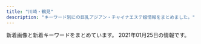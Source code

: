 ```yaml
---
title: "川崎・鶴見"
description: "キーワード別にの巨乳アジアン・チャイナエステ嬢情報をまとめました。"
---
```


新着画像と新着キーワードをまとめています。
2021年01月25日の情報です。

<DmmAffiliateIns />
<KeywordTable
  shops={
    [
    {
        "img_links": [
            "http://lucky.esnavi.work/m.jpg",
            "http://lucky.esnavi.work/news.jpg",
            "http://lucky.esnavi.work/2/uploadimg/1609854972.jpeg",
            "http://lucky.esnavi.work/2/uploadimg/1609856021.jpeg",
            "http://lucky.esnavi.work/2/uploadimg/1609854808.jpeg",
            "http://lucky.esnavi.work/2/uploadimg/1609855429.jpeg",
            "http://lucky.esnavi.work/int1.png",
            "http://lucky.esnavi.work/sys1.jpg",
            "http://lucky.esnavi.work/2/uploadimg/1609855512.jpeg",
            "http://lucky.esnavi.work/staff_t.jpg",
            "http://lucky.esnavi.work/s1.png",
            "http://lucky.esnavi.work/head.jpg",
            "http://lucky.esnavi.work/sys2.jpg",
            "http://lucky.esnavi.work/2/uploadimg/1609855626.jpeg",
            "http://lucky.esnavi.work/2/uploadimg/1609855912.jpeg"
        ],
        "keywords": {
            "89": 4,
            "\u80f8": 1,
            "90": 1,
            "88": 1,
            "92": 1
        },
        "station": "JR\u5ddd\u5d0e\u99c5\u6771\u53e3",
        "url": "http://lucky.esnavi.work/",
        "name": "LUCKY"
    },
    {
        "img_links": [
            "http://www.iyasi-massage.com/images/top/top_01.jpg",
            "http://www.iyasi-massage.com/images/system/syatem_302.jpg",
            "http://www.iyasi-massage.com/images/top/top_03.jpg",
            "http://www.iyasi-massage.com/images/home/index_page_top.jpg",
            "http://www.iyasi-massage.com/images/staff/sta_07.jpg",
            "http://www.iyasi-massage.com/images/staff_one/staff_one_04.jpg",
            "http://www.iyasi-massage.com/images/home/QR.png",
            "http://www.iyasi-massage.com/images/system/syatem_303.jpg",
            "http://www.iyasi-massage.com/images/gallery/gallery_402.jpg",
            "http://www.iyasi-massage.com/images/staff_one/staff_one_03.jpg",
            "http://www.iyasi-massage.com/images/staff/sta_08.jpg",
            "http://www.iyasi-massage.com/images/staff/sta_0z12.jpg",
            "http://www.iyasi-massage.com/images/system/syatem_301.jpg",
            "http://www.iyasi-massage.com/images/staff/sta_04.jpg",
            "http://www.iyasi-massage.com/images/staff/sta_0z10.jpg",
            "http://www.iyasi-massage.com/images/home/index_04.jpg",
            "http://www.iyasi-massage.com/images/staff/sta_03.jpg",
            "http://www.iyasi-massage.com/images/home/top_qp.jpg",
            "http://www.iyasi-massage.com/images/gallery/gallery_01.jpg",
            "http://www.iyasi-massage.com/images/staff/sta_021.jpg",
            "http://www.iyasi-massage.com/images/top/top_06.jpg",
            "http://www.iyasi-massage.com/images/home/index_03.jpg",
            "http://www.iyasi-massage.com/images/home/index_tel.jpg",
            "http://www.iyasi-massage.com/images/home/index_qup.jpg",
            "http://www.iyasi-massage.com/images/staff_one/staff_one_05.jpg",
            "http://www.iyasi-massage.com/images/top/top_05.jpg",
            "http://www.iyasi-massage.com/images/staff_one/staff_one_07.png",
            "http://www.iyasi-massage.com/images/top/top_08.png",
            "http://www.iyasi-massage.com/images/top/top_02.jpg",
            "http://www.iyasi-massage.com/images/staff_one/staff_one_01.jpg",
            "http://www.iyasi-massage.com/images/staff_image/staff_d05.jpg",
            "http://www.iyasi-massage.com/images/staff_image/staff_d01.jpg",
            "http://www.iyasi-massage.com/images/staff/sta_0z9.jpg",
            "http://www.iyasi-massage.com/images/staff_one/staff_one_top.jpg",
            "http://www.iyasi-massage.com/images/staff_one/staff_one_08.png",
            "http://www.iyasi-massage.com/images/staff_image/staff_d03.jpg",
            "http://www.iyasi-massage.com/images/gallery/gallery_101.jpg",
            "http://www.iyasi-massage.com/images/staff_one/staff_one_02.jpg",
            "http://www.iyasi-massage.com/images/staff/sta_06.jpg",
            "http://www.iyasi-massage.com/images/staff/sta_010.jpg",
            "http://www.iyasi-massage.com/images/gallery/gallery_103.jpg",
            "http://www.iyasi-massage.com/images/gallery/gallery_104.jpg",
            "http://www.iyasi-massage.com/images/gallery/gallery_404.jpg",
            "http://www.iyasi-massage.com/images/staff_image/staff_d02.jpg",
            "http://www.iyasi-massage.com/images/staff/sta_0z2.jpg",
            "http://www.iyasi-massage.com/images/gallery/gallery_102.jpg",
            "http://www.iyasi-massage.com/images/staff/staff_top.jpg",
            "http://www.iyasi-massage.com/images/staff_image/staff_d04.jpg",
            "http://www.iyasi-massage.com/images/gallery/gallery_top.jpg",
            "http://www.iyasi-massage.com/images/staff/sta_0z6.jpg",
            "http://www.iyasi-massage.com/images/gallery/gallery_403.jpg",
            "http://www.iyasi-massage.com/images/staff/sta_01.jpg",
            "http://www.iyasi-massage.com/images/top/top_04.jpg",
            "http://www.iyasi-massage.com/images/staff_image/staff_d06.jpg",
            "http://www.iyasi-massage.com/images/staff/sta_023.jpg",
            "http://www.iyasi-massage.com/images/gallery/gallery_401.jpg",
            "http://www.iyasi-massage.com/images/staff/sta_0z8.jpg"
        ],
        "name": "\u6843\u6e90\u90f7",
        "url": "http://www.iyasi-massage.com/",
        "keywords": {},
        "station": "JR\u5ddd\u5d0e\u99c5\u6771\u53e3"
    },
    {
        "keywords": {},
        "url": "http://es-china.info/",
        "station": "JR\u5ddd\u5d0e\u99c5\u6771\u53e3",
        "img_links": [
            "http://es-china.info/img/sasa2.jpg",
            "http://es-china.info/images/interior2.png",
            "http://es-china.info/img/ran1.jpg",
            "http://es-china.info/img/ran2.jpg",
            "http://es-china.info/img/sasa.jpg",
            "http://es-china.info/img/hana1.jpg",
            "http://es-china.info/images/news.jpg",
            "http://es-china.info/img/mimi.jpg",
            "http://es-china.info/img/sayuri.jpg",
            "http://es-china.info/img/hana2.jpg",
            "http://es-china.info/img/sayuri1.jpg",
            "http://es-china.info/img/sayuri2.jpg",
            "http://es-china.info/img/hana.jpg",
            "http://es-china.info/img/emi1.jpg",
            "http://es-china.info/images/head.jpg",
            "http://es-china.info/images/ti.png",
            "http://es-china.info/img/sayuri3.jpg",
            "http://es-china.info/images/staff_t.jpg",
            "http://es-china.info/img/sasa1.jpg",
            "http://es-china.info/img/mimi2.jpg",
            "http://es-china.info/img/emi2.jpg",
            "http://es-china.info/img/mimi1.jpg",
            "http://es-china.info/img/emi.jpg",
            "http://es-china.info/images/interior_t.jpg",
            "http://es-china.info/img/ran.jpg",
            "http://es-china.info/images/interior1.png",
            "http://es-china.info/images/1.png"
        ],
        "name": "\u7652\u5065\u697d"
    },
    {
        "img_links": [
            "http://god-esthe.com/static/picture/top_back_sp1.jpg",
            "http://god-esthe.com/girl/1.jpg",
            "http://god-esthe.com/girl/3.jpg",
            "http://god-esthe.com/girl/5.jpg",
            "http://god-esthe.com/girl/4.jpg",
            "http://god-esthe.com/static/picture/sub_back_sp.jpg",
            "http://god-esthe.com/static/picture/top_back_pc1.jpg",
            "http://god-esthe.com/static/picture/page-top_off.png",
            "http://god-esthe.com/girl/2.jpg",
            "http://god-esthe.com/static/picture/sub_back_pc.jpg"
        ],
        "keywords": {
            "83": 4,
            "94": 2,
            "G": 4,
            "C": 4,
            "84": 4
        },
        "url": "http://god-esthe.com/",
        "station": "JR\u9db4\u898b\u99c5\u6771\u53e3",
        "name": "GOD\u30e1\u30f3\u30ba\u30a8\u30b9\u30c6"
    },
    {
        "url": "https://tsurumi-mensesthe.com/",
        "station": "JR\u9db4\u898b\u99c5\u897f\u53e3",
        "img_links": [
            "https://tsurumi-mensesthe.com/staff/riri-s2.jpg",
            "https://tsurumi-mensesthe.com/staff/satomi-top.jpg",
            "https://tsurumi-mensesthe.com/images/qrcode.png",
            "https://tsurumi-mensesthe.com/staff/momoka-l3.jpg",
            "https://tsurumi-mensesthe.com/staff/yura-s2.jpg",
            "https://tsurumi-mensesthe.com/staff/sachi-l4.jpg",
            "https://tsurumi-mensesthe.com/staff/satomi-s1.jpg",
            "https://tsurumi-mensesthe.com/massage/2020/11/22/coco-s3.jpg",
            "https://tsurumi-mensesthe.com/staff/riri-l1.jpg",
            "https://tsurumi-mensesthe.com/icon/yelp.png",
            "https://tsurumi-mensesthe.com/staff/yura-l1.jpg",
            "https://tsurumi-mensesthe.com/staff/sachi-l2.jpg",
            "https://tsurumi-mensesthe.com/staff/yura-s3.jpg",
            "https://tsurumi-mensesthe.com/icon/line.png",
            "https://inage-mensesthe.com/icon/facebook.png",
            "https://tsurumi-mensesthe.com/staff/momoka-s3.jpg",
            "https://tsurumi-mensesthe.com/staff/riri-top.jpg",
            "https://tsurumi-mensesthe.com/staff/satomi-l2.jpg",
            "https://tsurumi-mensesthe.com/staff/sachi-s3.jpg",
            "https://tsurumi-mensesthe.com/images/esthe3.jpg",
            "https://tsurumi-mensesthe.com/images/clear.png",
            "https://tsurumi-mensesthe.com/staff/minami-l1.jpg",
            "https://tsurumi-mensesthe.com/staff/minami-s3.jpg",
            "https://tsurumi-mensesthe.com/footer/footer-tel.png",
            "https://tsurumi-mensesthe.com/staff/stand-by.jpg",
            "https://tsurumi-mensesthe.com/massage/2020/12/06/riri-s1.jpg",
            "https://tsurumi-mensesthe.com/images/esthe4.jpg",
            "https://tsurumi-mensesthe.com/room/room-l3.jpg",
            "https://tsurumi-mensesthe.com/staff/sachi-l3.jpg",
            "https://tsurumi-mensesthe.com/icon/twitter.png",
            "https://tsurumi-mensesthe.com/room/room-l4.jpg",
            "https://tsurumi-mensesthe.com/staff/minami-top.jpg",
            "https://tsurumi-mensesthe.com/staff/minami-l2.jpg",
            "https://tsurumi-mensesthe.com/staff/satomi-l3.jpg",
            "https://inage-mensesthe.com/icon/twitter.png",
            "https://inage-mensesthe.com/icon/yelp.png",
            "https://tsurumi-mensesthe.com/staff/momoka-s2.jpg",
            "https://tsurumi-mensesthe.com/staff/yura-s1.jpg",
            "https://tsurumi-mensesthe.com/staff/sachi-l1.jpg",
            "https://tsurumi-mensesthe.com/room/room-l2.jpg",
            "https://tsurumi-mensesthe.com/staff/minami-s2.jpg",
            "https://tsurumi-mensesthe.com/images/header3.png",
            "https://tsurumi-mensesthe.com/staff/yura-top.jpg",
            "https://tsurumi-mensesthe.com/images/main-sp.jpg",
            "https://tsurumi-mensesthe.com/staff/minami-l3.jpg",
            "https://tsurumi-mensesthe.com/staff/sachi-s4.jpg",
            "https://tsurumi-mensesthe.com/staff/minami-s1.jpg",
            "https://tsurumi-mensesthe.com/massage/2021/01/05/stand-by.jpg",
            "https://tsurumi-mensesthe.com/staff/momoka-l1.jpg",
            "https://tsurumi-mensesthe.com/staff/satomi-s3.jpg",
            "https://tsurumi-mensesthe.com/staff/yura-l2.jpg",
            "https://tsurumi-mensesthe.com/staff/riri-s1.jpg",
            "https://tsurumi-mensesthe.com/staff/yura-l3.jpg",
            "https://tsurumi-mensesthe.com/images/esthe1.jpg",
            "https://tsurumi-mensesthe.com/staff/momoka-top.jpg",
            "https://tsurumi-mensesthe.com/footer/footer-line.png",
            "https://tsurumi-mensesthe.com/footer/footer-staff.png",
            "https://tsurumi-mensesthe.com/images/main1.jpg",
            "https://tsurumi-mensesthe.com/staff/satomi-l1.jpg",
            "https://tsurumi-mensesthe.com/images/esthe2.jpg",
            "https://tsurumi-mensesthe.com/staff/momoka-s1.jpg",
            "https://tsurumi-mensesthe.com/staff/sachi-top.jpg",
            "https://tsurumi-mensesthe.com/staff/momoka-l2.jpg",
            "https://tsurumi-mensesthe.com/staff/sachi-s2.jpg",
            "https://tsurumi-mensesthe.com/icon/facebook.png",
            "https://tsurumi-mensesthe.com/staff/riri-l2.jpg",
            "https://tsurumi-mensesthe.com/staff/sachi-s1.jpg",
            "https://tsurumi-mensesthe.com/staff/satomi-s2.jpg",
            "https://tsurumi-mensesthe.com/room/room-l1.jpg",
            "https://inage-mensesthe.com/icon/line.png"
        ],
        "keywords": {
            "87": 7,
            "85": 7,
            "90": 14,
            "88": 14,
            "86": 7
        },
        "name": "sweet"
    },
    {
        "url": "http://t-lucky.work/",
        "name": "Lucky\u30fb\u30e9\u30c3\u30ad\u30fc",
        "keywords": {},
        "img_links": [
            "http://t-lucky.work/sp/img/yuyu1.jpg",
            "http://t-lucky.work/images/2.jpg",
            "http://t-lucky.work/sp/staff/emi.jpg",
            "http://t-lucky.work/sp/staff/yuki.jpg",
            "http://t-lucky.work/img/mimi1.jpg",
            "http://t-lucky.work/img/yumi1.jpg",
            "http://t-lucky.work/sp/images/b2.jpg",
            "http://t-lucky.work/images/b1.jpg",
            "http://t-lucky.work/images/interior_t.jpg",
            "http://t-lucky.work/staff/emi.jpg",
            "http://t-lucky.work/sp/staff/rei.jpg",
            "http://t-lucky.work/img/mika1.jpg",
            "http://t-lucky.work/staff/yuyu.jpg",
            "http://t-lucky.work/img/yuyu1.jpg",
            "http://t-lucky.work/sp/menu/top.jpg",
            "http://t-lucky.work/images/staff_t.jpg",
            "http://t-lucky.work/sp/images/footer.jpg",
            "http://t-lucky.work/sp/images/top.jpg",
            "http://t-lucky.work/images/6.jpg",
            "http://t-lucky.work/sp/images/rec1.jpg",
            "http://t-lucky.work/sp/images/menu/staff.jpg",
            "http://t-lucky.work/images/4.jpg",
            "http://t-lucky.work/img/rina1.jpg",
            "http://t-lucky.work/sp/images/sys2.jpg",
            "http://t-lucky.work/images/int1.jpg",
            "http://t-lucky.work/sp/images/topgirl.jpg",
            "http://t-lucky.work/sp/menu/staff.jpg",
            "http://t-lucky.work/staff/rina.jpg",
            "http://t-lucky.work/sp/images/menu/top.jpg",
            "http://t-lucky.work/sp/images/int2.jpg",
            "http://t-lucky.work/images/news.jpg",
            "http://t-lucky.work/sp/staff/mika.jpg",
            "http://t-lucky.work/images/int2.jpg",
            "http://t-lucky.work/sp/images/interior_t.jpg",
            "http://t-lucky.work/sp/staff/yuyu.jpg",
            "http://t-lucky.work/sp/img/yumi1.jpg",
            "http://t-lucky.work/sp/img/mimi1.jpg",
            "http://t-lucky.work/staff/mika.jpg",
            "http://t-lucky.work/sp/staff/mimi.jpg",
            "http://t-lucky.work/sp/images/ac1.jpg",
            "http://t-lucky.work/sp/img/yuki1.jpg",
            "http://t-lucky.work/images/tr.jpg",
            "http://t-lucky.work/img/emi1.jpg",
            "http://t-lucky.work/sp/images/pc.jpg",
            "http://t-lucky.work/sp/img/aya1.jpg",
            "http://t-lucky.work/staff/yumi.jpg",
            "http://t-lucky.work/staff/rei.jpg",
            "http://t-lucky.work/images/ta.jpg",
            "http://t-lucky.work/sp/images/news.jpg",
            "http://t-lucky.work/sp/img/rei1.jpg",
            "http://t-lucky.work/images/sys3.jpg",
            "http://t-lucky.work/sp/img/mika1.jpg",
            "http://t-lucky.work/sp/images/b1.jpg",
            "http://t-lucky.work/staff/aya.jpg",
            "http://t-lucky.work/img/rei1.jpg",
            "http://t-lucky.work/images/b2.jpg",
            "http://t-lucky.work/sp/img/emi1.jpg",
            "http://t-lucky.work/sp/images/staff_t.jpg",
            "http://t-lucky.work/sp/staff/rina.jpg",
            "http://t-lucky.work/images/8.jpg",
            "http://t-lucky.work/img/aya1.jpg",
            "http://t-lucky.work/sp/images/int1.jpg",
            "http://t-lucky.work/sp/images/head.jpg",
            "http://t-lucky.work/images/sys4.jpg",
            "http://t-lucky.work/staff/mimi.jpg",
            "http://t-lucky.work/img/yuki1.jpg",
            "http://t-lucky.work/sp/staff/yumi.jpg",
            "http://t-lucky.work/sp/images/newsb.jpg",
            "http://t-lucky.work/images/3.jpg",
            "http://t-lucky.work/images/sm.jpg",
            "http://t-lucky.work/images/1.jpg",
            "http://t-lucky.work/images/5.jpg",
            "http://t-lucky.work/images/7.jpg",
            "http://t-lucky.work/sp/images/tel.jpg",
            "http://t-lucky.work/sp/staff/aya.jpg",
            "http://t-lucky.work/sp/images/sys1.jpg",
            "http://t-lucky.work/images/sys2.jpg",
            "http://t-lucky.work/sp/img/rina1.jpg",
            "http://t-lucky.work/staff/yuki.jpg",
            "http://t-lucky.work/sp/images/b3.jpg",
            "http://t-lucky.work/sp/menu/interior.jpg",
            "http://t-lucky.work/images/head.jpg",
            "http://t-lucky.work/images/sys1.jpg",
            "http://t-lucky.work/images/b3.jpg",
            "http://t-lucky.work/images/9.jpg",
            "http://t-lucky.work/images/line.png"
        ],
        "station": "\u9db4\u898b\u99c5\u6771\u53e3"
    },
    {
        "url": "http://barbie.este88.com/",
        "keywords": {
            "C": 14
        },
        "img_links": [
            "http://barbie.este88.com/gals/momo1.jpg",
            "http://barbie.este88.com/images/staff-pc.png",
            "http://barbie.este88.com/images/m-foot.png",
            "http://barbie.este88.com/gals/yui1.jpg",
            "http://barbie.este88.com/gals/ai1.jpg",
            "http://barbie.este88.com/images/m-tel.png",
            "http://barbie.este88.com/images/sp-staff-list.png",
            "http://barbie.este88.com/gals/momoka1.jpg",
            "http://barbie.este88.com/images/sp-line.png",
            "http://barbie.este88.com/gals/aya1.jpg",
            "http://barbie.este88.com/gals/hana1.jpg",
            "http://barbie.este88.com/gals/nanami1.jpg"
        ],
        "station": "JR\u9db4\u898b\u99c5\u6771\u53e3",
        "name": "Barbie\u30fb\u30d0\u30fc\u30d3\u30fc"
    },
    {
        "img_links": [
            "http://iyashi-kaze.oks.bz/images/end.jpg",
            "http://iyashi-kaze.oks.bz/images/1.jpg",
            "http://iyashi-kaze.oks.bz/photos/sites/65/2020/01/2020011010172383.jpg",
            "http://iyashi-kaze.oks.bz/images/room1.jpg",
            "http://iyashi-kaze.oks.bz/images/room5.jpg",
            "http://iyashi-kaze.oks.bz/images/service1.jpg",
            "http://iyashi-kaze.oks.bz/photos/sites/65/2020/01/2020011010172726.jpg",
            "http://iyashi-kaze.oks.bz/photos/sites/65/2020/01/202001101017196.jpg",
            "http://iyashi-kaze.oks.bz/images/room4.jpg",
            "http://iyashi-kaze.oks.bz/images/s_pick.png",
            "http://iyashi-kaze.oks.bz/images/room6.jpg",
            "http://iyashi-kaze.oks.bz/images/service3.jpg",
            "http://iyashi-kaze.oks.bz/photos/sites/65/2020/01/2020011010173060.jpg",
            "http://iyashi-kaze.oks.bz/images/s_staff.png",
            "http://iyashi-kaze.oks.bz/images/top.jpg",
            "http://iyashi-kaze.oks.bz/images/service4.jpg",
            "http://iyashi-kaze.oks.bz/images/s_link.png",
            "http://iyashi-kaze.oks.bz/images/s_service.png",
            "http://iyashi-kaze.oks.bz/images/s_news.png",
            "http://iyashi-kaze.oks.bz/images/room2.jpg",
            "http://iyashi-kaze.oks.bz/images/room3.jpg",
            "http://iyashi-kaze.oks.bz/images/service2.jpg"
        ],
        "station": "JR\u5ddd\u5d0e\u99c5\u6771\u53e3",
        "keywords": {
            "D": 15,
            "C": 5,
            "86": 15,
            "84": 5
        },
        "name": "\u7652\u3057\u98a8\uff5e\u3044\u3084\u3057\u304b\u305c\uff5e",
        "url": "http://iyashi-kaze.oks.bz/"
    },
    {
        "url": "http://aroma-zero.com/",
        "img_links": [
            "http://aroma-zero.com/images/icon_new.png",
            "http://aroma-zero.com/images/04.jpg",
            "http://aroma-zero.com/images/02.jpg",
            "http://aroma-zero.com/images/01.jpg",
            "http://aroma-zero.com/images/03.jpg"
        ],
        "station": "JR\u9db4\u898b\u99c5\u6771\u53e3",
        "keywords": {},
        "name": "Zero Aroma"
    },
    {
        "url": "https://moon-beauty.jp/",
        "img_links": [
            "https://moon-beauty.jp/wp/wp-content/uploads/2017/11/mb_front2.png",
            "https://moon-beauty.jp/wp/wp-content/uploads/2017/11/play.png",
            "https://moon-beauty.jp/wp/wp-content/uploads/2020/02/2002sp_campaign-700x327.png",
            "https://moon-beauty.jp/wp/wp-content/uploads/2019/07/1907campaign01.png",
            "https://moon-beauty.jp/images/costume/nursegirl002.png",
            "https://moon-beauty.jp/images/staff/hikari23_01.png",
            "https://moon-beauty.jp/wp/wp-content/uploads/2017/12/7e6728877b7be3eba7dacfced12e3481.jpg",
            "https://moon-beauty.jp/images/costume/cabinattendant02.png",
            "https://moon-beauty.jp/wp/wp-content/uploads/2017/11/mb_front.png",
            "https://moon-beauty.jp/wp/wp-content/uploads/2017/11/6a08b9c7e55a068553569af35285dd93.jpg",
            "https://moon-beauty.jp/wp/wp-content/uploads/2017/12/11e78c1189d1307c1c0528ca01cf193e.jpg",
            "https://moon-beauty.jp/wp/wp-content/uploads/2017/12/3985d5f04f99b7c5a1b4662bcc831575.jpg",
            "https://moon-beauty.jp/images/costume/nursegirl01.png",
            "https://moon-beauty.jp/wp/wp-content/uploads/2017/11/27e7586ba3689c74b6428ec7dbfe02a6.jpg",
            "https://moon-beauty.jp/images/costume/cheergirl01.png",
            "https://moon-beauty.jp/wp/wp-content/uploads/2019/07/1907campaign01-700x327.png",
            "https://moon-beauty.jp/wp/wp-content/uploads/2017/11/top01-1.png",
            "https://moon-beauty.jp/wp/wp-content/uploads/2018/11/1811campaign.png",
            "https://moon-beauty.jp/images/staff/nana25_01.png",
            "https://moon-beauty.jp/wp/wp-content/uploads/2017/11/mb_interior01.png",
            "https://moon-beauty.jp/wp/wp-content/uploads/2017/12/3addf91ad6b786b4c3fd2e4322dc1181.jpg",
            "https://moon-beauty.jp/wp/wp-content/uploads/2020/01/2002campaign-700x327.png",
            "https://moon-beauty.jp/images/staff/staff.png",
            "https://moon-beauty.jp/wp/wp-content/uploads/2019/09/1910campaign01-700x327.png",
            "https://moon-beauty.jp/wp/wp-content/uploads/2017/11/6.png",
            "https://moon-beauty.jp/wp/wp-content/uploads/2020/09/mirai_info.png",
            "https://moon-beauty.jp/images/staff/rika22_01.png",
            "https://moon-beauty.jp/wp/wp-content/uploads/2018/09/mb_road02.png",
            "https://moon-beauty.jp/wp/wp-content/uploads/2019/09/cosplay02.png",
            "https://moon-beauty.jp/images/campaign2017.jpg",
            "https://moon-beauty.jp/images/staff/hikari23_02.png",
            "https://moon-beauty.jp/wp/wp-content/uploads/2017/11/4.png",
            "https://moon-beauty.jp/wp/wp-content/uploads/2017/11/9ac2dcf4d411d36df940a44359d1e597.jpg",
            "https://moon-beauty.jp/images/staff/eri21_01.png",
            "https://moon-beauty.jp/wp/wp-content/uploads/2017/11/top02.png",
            "https://moon-beauty.jp/wp/wp-content/uploads/2020/09/rika_info.png",
            "https://moon-beauty.jp/images/staff/emi24_1.png",
            "https://moon-beauty.jp/wp/wp-content/uploads/2017/12/dde33c6f84f42b29abc164fed911749d-700x1246.jpg",
            "https://moon-beauty.jp/wp/wp-content/uploads/2017/11/top03.png",
            "https://moon-beauty.jp/wp/wp-content/uploads/2017/11/6a08b9c7e55a068553569af35285dd93-700x1244.jpg",
            "https://moon-beauty.jp/wp/wp-content/uploads/2017/11/484697b90c0612750e1d8c7c971a16f8.jpg",
            "https://moon-beauty.jp/wp/wp-content/uploads/2017/11/top01-1-700x459.png",
            "https://moon-beauty.jp/images/costume/cabinattendant01.png",
            "https://moon-beauty.jp/wp/wp-content/uploads/2021/01/202102campaign.png",
            "https://moon-beauty.jp/wp/wp-content/uploads/2017/11/mb_shower.png",
            "https://moon-beauty.jp/images/staff/rika22_02.png",
            "https://moon-beauty.jp/wp/wp-content/uploads/2017/11/5.png",
            "https://moon-beauty.jp/wp/wp-content/uploads/2019/07/1907campaign02.png",
            "https://moon-beauty.jp/wp/wp-content/uploads/2017/12/dde33c6f84f42b29abc164fed911749d.jpg",
            "https://moon-beauty.jp/images/staff/nana25_02.png",
            "https://moon-beauty.jp/images/costume/sailorgirl02.png",
            "https://moon-beauty.jp/wp/wp-content/uploads/2017/12/3addf91ad6b786b4c3fd2e4322dc1181-700x1246.jpg",
            "https://moon-beauty.jp/images/staff/ran23_01.png",
            "https://moon-beauty.jp/images/staff/mirai23.png",
            "https://moon-beauty.jp/wp/wp-content/uploads/2018/09/mb_front4.png",
            "https://moon-beauty.jp/wp/wp-content/uploads/2019/07/1907campaign02-700x327.png",
            "https://moon-beauty.jp/wp/wp-content/uploads/2019/09/cosplay01.png",
            "https://moon-beauty.jp/wp/wp-content/uploads/2017/11/3.png",
            "https://moon-beauty.jp/wp/wp-content/uploads/2017/11/27e7586ba3689c74b6428ec7dbfe02a6-700x1244.jpg",
            "https://moon-beauty.jp/wp/wp-content/uploads/2017/11/campaign1711-700x327.jpg",
            "https://moon-beauty.jp/images/staff/momoka22_01.png",
            "https://moon-beauty.jp/wp/wp-content/uploads/2020/09/costume.png",
            "https://moon-beauty.jp/images/staff/izumi23_01.png",
            "https://moon-beauty.jp/wp/wp-content/uploads/2017/12/1d7d7d3df21218cb91cce28ca987dca8-700x1246.jpg",
            "https://moon-beauty.jp/images/costume/sailorgirl01.png",
            "https://moon-beauty.jp/images/costume/cheergirl02.png",
            "https://moon-beauty.jp/wp/wp-content/uploads/2017/11/1.png",
            "https://moon-beauty.jp/wp/wp-content/uploads/2020/09/nana_info.png",
            "https://moon-beauty.jp/wp/wp-content/uploads/2017/12/1d7d7d3df21218cb91cce28ca987dca8.jpg"
        ],
        "station": "JR\u9db4\u898b\u99c5\u6771\u53e3",
        "name": "\u6708\u4e0b\u7f8e\u4eba",
        "keywords": {
            "87": 14,
            "85": 14,
            "\u30bb\u30af\u30b7\u30fc": 2,
            "D": 35,
            "86": 14,
            "88": 14,
            "89": 7,
            "C": 28
        }
    },
    {
        "img_links": [
            "http://esthe-heal.com/staff/momo/01.jpg",
            "http://esthe-heal.com/staff/yuyu/01.jpg",
            "http://esthe-heal.com/staff/haruna/01.jpg",
            "http://esthe-heal.com/pic/head.jpg",
            "http://esthe-heal.com/staff/sizuka/01mb.jpg",
            "http://esthe-heal.com/staff/kana/01mb.jpg",
            "http://esthe-heal.com/staff/miho/01.jpg",
            "http://esthe-heal.com/staff/mimi/01mb.jpg",
            "http://esthe-heal.com/staff/aya/01.jpg",
            "http://esthe-heal.com/img/ttl_pickup.png",
            "http://esthe-heal.com/staff/rui/01.jpg",
            "http://esthe-heal.com/staff/sayuri/01mb.jpg",
            "http://esthe-heal.com/staff/aya/01mb.jpg",
            "http://esthe-heal.com/img/link/koko_234x60.png",
            "http://esthe-heal.com/staff/haruna/01mb.jpg",
            "http://esthe-heal.com/staff/kana/01.jpg",
            "http://esthe-heal.com/staff/sakura/01.jpg",
            "http://esthe-heal.com/staff/sakura/01mb.jpg",
            "http://esthe-heal.com/img/ttl_recbnr.png",
            "http://esthe-heal.com/i/files/homeimg.jpg",
            "http://esthe-heal.com/staff/yuki/01.jpg",
            "http://esthe-heal.com/img/att.jpg",
            "http://esthe-heal.com/img/ttl_wnew.png",
            "http://esthe-heal.com/staff/yuyu/01mb.jpg",
            "http://esthe-heal.com/staff/momo/01mb.jpg",
            "http://esthe-heal.com/img/ttl_staff.png",
            "http://esthe-heal.com/staff/kaori/01mb.jpg",
            "http://esthe-heal.com/staff/miho/01mb.jpg",
            "http://esthe-heal.com/img/ttl_mobile.png",
            "http://esthe-heal.com/staff/rubi/01mb.jpg",
            "http://esthe-heal.com/staff/kaori/01.jpg",
            "http://esthe-heal.com/staff/yuki/01mb.jpg",
            "http://esthe-heal.com/staff/sizuka/01.jpg",
            "http://esthe-heal.com/staff/rui/01mb.jpg",
            "http://esthe-heal.com/staff/mimi/01.jpg",
            "http://esthe-heal.com/staff/sayuri/01.jpg",
            "http://esthe-heal.com/staff/rubi/01.jpg"
        ],
        "url": "http://esthe-heal.com/",
        "station": "JR\u9db4\u898b\u99c5\u6771\u53e3",
        "keywords": {
            "C": 23
        },
        "name": "Yulala"
    },
    {
        "station": "JR\u9db4\u898b\u99c5\u6771\u53e3",
        "keywords": {
            "85": 154,
            "86": 110,
            "E": 22,
            "D": 308,
            "83": 66,
            "C": 161,
            "82": 22,
            "87": 110
        },
        "img_links": [
            "http://genkimori.ests.jp/photos/sites/53/2021/01/2021012409225945.jpg",
            "http://genkimori.ests.jp/images/tite-staff.png",
            "http://genkimori.ests.jp/photos/sites/53/2019/10/2019102105454876.jpg",
            "http://genkimori.ests.jp/images/tit-pick.png",
            "http://genkimori.ests.jp/link/walker88.jpg",
            "http://genkimori.ests.jp/photos/sites/53/2020/02/2020020409105330.jpg",
            "http://genkimori.ests.jp/photos/sites/53/2020/08/2020080607415210.jpg",
            "http://genkimori.ests.jp/photos/sites/53/2019/10/2019103109203158.jpg",
            "http://genkimori.ests.jp/photos/sites/53/2019/12/2019120607382674.jpg",
            "http://genkimori.ests.jp/photos/sites/53/2020/11/2020110203413312.jpg",
            "http://genkimori.ests.jp/images/top.png",
            "http://genkimori.ests.jp/photos/sites/53/2020/08/2020080202511846.jpg",
            "http://genkimori.ests.jp/photos/sites/53/2020/10/2020101305274630.jpg",
            "http://genkimori.ests.jp/photos/sites/53/2020/09/2020091104500682.jpg",
            "http://genkimori.ests.jp/photos/sites/53/2020/09/2020092806215050.jpg",
            "http://genkimori.ests.jp/images/infor.png",
            "http://genkimori.ests.jp/images/mobile.png",
            "http://genkimori.ests.jp/photos/sites/53/2020/08/2020082904145169.jpg",
            "http://genkimori.ests.jp/photos/sites/53/2019/11/2019111506411882.jpg",
            "http://menlog.net/link/menlog8831.jpg",
            "http://genkimori.ests.jp/photos/sites/53/2020/08/2020080103084914.jpg",
            "http://genkimori.ests.jp/photos/sites/53/2020/10/2020101305274788.jpg",
            "http://genkimori.ests.jp/images/r04.jpg",
            "http://genkimori.ests.jp/photos/sites/53/2020/10/2020101406394269.jpg",
            "http://genkimori.ests.jp/link/8831.jpg",
            "http://genkimori.ests.jp/photos/sites/53/2020/07/2020072602181030.jpg",
            "http://genkimori.ests.jp/images/r02.jpg",
            "http://genkimori.ests.jp/link/88x31b.jpg",
            "http://genkimori.ests.jp/images/tit-gat.png",
            "http://genkimori.ests.jp/photos/sites/53/2020/08/2020081404295888.jpg",
            "http://genkimori.ests.jp/images/tit-new.png",
            "http://genkimori.ests.jp/link/massage-de_88_31.jpg",
            "http://genkimori.ests.jp/images/tit-infor.png",
            "http://genkimori.ests.jp/images/r03.jpg",
            "http://genkimori.ests.jp/photos/sites/53/2019/09/2019091905013899.jpg",
            "http://genkimori.ests.jp/photos/sites/53/2020/08/2020080407354625.jpg",
            "http://genkimori.ests.jp/photos/sites/53/2019/07/2019070103055338.jpg",
            "http://genkimori.ests.jp/photos/sites/53/2020/08/202008290414582.jpg",
            "http://genkimori.ests.jp/images/r01.jpg",
            "http://genkimori.ests.jp/link/esthelove88-31.jpg",
            "http://genkimori.ests.jp/photos/sites/53/2020/11/2020110203413991.jpg",
            "http://genkimori.ests.jp/photos/sites/53/2020/10/2020100606390249.jpg",
            "http://genkimori.ests.jp/photos/sites/53/2020/11/2020110803050660.jpg",
            "http://genkimori.ests.jp/link/e0016.jpg",
            "http://genkimori.ests.jp/photos/sites/53/2020/07/2020072602180924.jpg"
        ],
        "url": "http://genkimori.ests.jp/",
        "name": "\u4eba\u9b5a\u306e\u604b"
    },
    {
        "keywords": {},
        "name": "\u30c1\u30a7\u30ea\u30fc",
        "img_links": [
            "http://cherry.est-gogo.com/gals/rie1.jpg",
            "http://cherry.est-gogo.com/img/riri1.jpg",
            "http://cherry.est-gogo.com/gals/mimi1.jpg",
            "http://cherry.est-gogo.com/img/mimi1.jpg",
            "http://cherry.est-gogo.com/img/hana1.jpg",
            "http://cherry.est-gogo.com/img/risa1.jpg",
            "http://cherry.est-gogo.com/img/kaori1.jpg",
            "http://cherry.est-gogo.com/images/kp1.jpg",
            "http://cherry.est-gogo.com/gals/nana1.jpg",
            "http://cherry.est-gogo.com/images/pv01.jpg",
            "http://cherry.est-gogo.com/gals/mayumi1.jpg",
            "http://cherry.est-gogo.com/img/rie1.jpg",
            "http://cherry.est-gogo.com/gals/saya1.jpg",
            "http://cherry.est-gogo.com/images/pv02.jpg",
            "http://cherry.est-gogo.com/images/qr.jpg",
            "http://cherry.est-gogo.com/images/kp3.jpg",
            "http://cherry.est-gogo.com/images/toystory.jpg",
            "http://cherry.est-gogo.com/images/kp4.jpg",
            "http://cherry.est-gogo.com/images/kp2.jpg",
            "http://cherry.est-gogo.com/gals/hana1.jpg",
            "http://cherry.est-gogo.com/gals/risa1.jpg",
            "http://cherry.est-gogo.com/images/pv03.jpg",
            "http://cherry.est-gogo.com/gals/riri1.jpg",
            "http://cherry.est-gogo.com/gals/ai1.jpg",
            "http://cherry.est-gogo.com/gals/hitomi1.jpg",
            "http://cherry.est-gogo.com/gals/kana1.jpg",
            "http://cherry.est-gogo.com/images/info.png",
            "http://cherry.est-gogo.com/img/kana1.jpg",
            "http://cherry.est-gogo.com/img/saya1.jpg",
            "http://cherry.est-gogo.com/gals/kaori1.jpg"
        ],
        "station": "JR\u9db4\u898b\u99c5\u897f\u53e3",
        "url": "http://cherry.est-gogo.com/"
    },
    {
        "keywords": {
            "D": 14,
            "E": 14
        },
        "name": "For You",
        "img_links": [
            "http://nymphe-est.xyz/img/phone.png",
            "http://nymphe-est.xyz/img/cast2/img2-s.jpg",
            "http://nymphe-est.xyz/img/cg01.jpg",
            "http://nymphe-est.xyz/img/m2.png",
            "http://nymphe-est.xyz/img/m6.png",
            "http://nymphe-est.xyz/img/cast1/img2.jpg",
            "http://nymphe-est.xyz/img/cast1/img1.jpg",
            "http://nymphe-est.xyz/img/cast4/img1.jpg",
            "http://nymphe-est.xyz/img/m1.png",
            "http://nymphe-est.xyz/img/cast3/img2-s.jpg",
            "http://nymphe-est.xyz/img/cast4/img2-s.jpg",
            "http://nymphe-est.xyz/img/cast5/img3-s.jpg",
            "http://nymphe-est.xyz/img/cast2/img1-s.jpg",
            "http://nymphe-est.xyz/img/tel2.png",
            "http://nymphe-est.xyz/img/slide2-2.jpg",
            "http://nymphe-est.xyz/img/cast3/img1-s.jpg",
            "http://nymphe-est.xyz/img/cp-desc1sp.png",
            "http://nymphe-est.xyz/img/cast6/img3-s.jpg",
            "http://nymphe-est.xyz/img/cast4/img1-s.jpg",
            "http://nymphe-est.xyz/img/cast5/img1.jpg",
            "http://nymphe-est.xyz/img/cp-desc1.png",
            "http://nymphe-est.xyz/img/cast6/img3.jpg",
            "http://nymphe-est.xyz/img/cast6/img1.jpg",
            "http://nymphe-est.xyz/img/cast2/img3-s.jpg",
            "http://nymphe-est.xyz/img/tit1.png",
            "http://nymphe-est.xyz/img/cast5/img2.jpg",
            "http://nymphe-est.xyz/img/cast6/img2-s.jpg",
            "http://nymphe-est.xyz/img/cg03.jpg",
            "http://nymphe-est.xyz/img/slide2-3.jpg",
            "http://nymphe-est.xyz/img/cg04.jpg",
            "http://nymphe-est.xyz/img/slide2-1.jpg",
            "http://nymphe-est.xyz/img/cast1/img2-s.jpg",
            "http://nymphe-est.xyz/img/cast1/img1-s.jpg",
            "http://nymphe-est.xyz/img/slide2-4.jpg",
            "http://nymphe-est.xyz/img/cast3/img2.jpg",
            "http://nymphe-est.xyz/img/tit3.png",
            "http://nymphe-est.xyz/img/cast2/img3.jpg",
            "http://nymphe-est.xyz/img/cast5/img2-s.jpg",
            "http://nymphe-est.xyz/img/tit2.png",
            "http://nymphe-est.xyz/img/cast3/img3-s.jpg",
            "http://nymphe-est.xyz/img/tit4.png",
            "http://nymphe-est.xyz/img/cast5/img3.jpg",
            "http://nymphe-est.xyz/img/cast6/img2.jpg",
            "http://nymphe-est.xyz/img/cast2/img1.jpg",
            "http://nymphe-est.xyz/img/cast4/img2.jpg",
            "http://nymphe-est.xyz/img/tit5.png",
            "http://nymphe-est.xyz/img/cast2/img2.jpg",
            "http://nymphe-est.xyz/img/cast6/img1-s.jpg",
            "http://nymphe-est.xyz/img/cp-ttl.png",
            "http://nymphe-est.xyz/img/cg02.jpg",
            "http://nymphe-est.xyz/img/open.png",
            "http://nymphe-est.xyz/img/m5.png",
            "http://nymphe-est.xyz/img/tit6.png",
            "http://nymphe-est.xyz/img/cast5/img1-s.jpg",
            "http://nymphe-est.xyz/img/h1.png",
            "http://nymphe-est.xyz/img/cast3/img1.jpg",
            "http://nymphe-est.xyz/img/m4.png",
            "http://nymphe-est.xyz/img/cast3/img3.jpg",
            "http://nymphe-est.xyz/img/m3.png"
        ],
        "station": "JR\u77e2\u5411\u99c5",
        "url": "http://nymphe-est.xyz/"
    },
    {
        "img_links": [
            "http://kafu.ests.co/images/nbj1.jpg",
            "http://kafu.ests.co/images/face_bj.jpg",
            "http://kafu.ests.co/images/s_staff.jpg",
            "http://kafu.ests.co/images/room4.jpg",
            "http://kafu.ests.co/images/s_link.jpg",
            "http://kafu.ests.co/images/room3.jpg",
            "http://kafu.ests.co/photos/sites/7/2017/10/2017100904034561.png",
            "http://kafu.ests.co/images/s_news.jpg",
            "http://kafu.ests.co/images/s_face.jpg",
            "http://kafu.ests.co/images/s_mobile.jpg",
            "http://kafu.ests.co/photos/sites/7/2017/10/2017101205420065.jpg",
            "http://kafu.ests.co/images/mobile.jpg",
            "http://kafu.ests.co/images/n1.jpg",
            "http://kafu.ests.co/images/n3.jpg",
            "http://kafu.ests.co/images/room2.jpg",
            "http://kafu.ests.co/images/room1.jpg",
            "http://kafu.ests.co/images/nbj3.jpg",
            "http://kafu.ests.co/images/s_staff1.jpg",
            "http://kafu.ests.co/photos/sites/7/2017/02/1.jpg",
            "http://kafu.ests.co/images/face_bj3.jpg",
            "http://kafu.ests.co/photos/sites/7/2017/02/2.jpg",
            "http://kafu.ests.co/images/s_pick.jpg",
            "http://kafu.ests.co/photos/sites/7/2017/10/2017100904034443.png",
            "http://kafu.ests.co/images/top.png",
            "http://kafu.ests.co/images/line.jpg",
            "http://kafu.ests.co/photos/sites/7/2017/10/2017101205420191.jpg"
        ],
        "keywords": {
            "C": 21,
            "82": 3,
            "83": 3
        },
        "url": "http://kafu.ests.co/",
        "name": "\u5bf5\u6df1\u82b1\u98a8",
        "station": "JR\u77e2\u5411\u99c5\u897f\u53e3"
    },
    {
        "img_links": [
            "https://hatsukoi.est.cm/images/top.png",
            "https://hatsukoi.est.cm/photos/sites/7/2020/12/2020121803030240.jpg",
            "https://hatsukoi.est.cm/images/room3.jpg",
            "https://hatsukoi.est.cm/images/s_staff.jpg",
            "https://hatsukoi.est.cm/images/news_bj3.jpg",
            "https://hatsukoi.est.cm/images/s_topics.jpg",
            "https://hatsukoi.est.cm/images/face_bj2.jpg",
            "https://hatsukoi.est.cm/images/room1.jpg",
            "https://hatsukoi.est.cm/images/end.png",
            "https://hatsukoi.est.cm/images/1.png",
            "https://hatsukoi.est.cm/photos/sites/7/2020/12/2020122801371330.jpg",
            "https://hatsukoi.est.cm/images/news_bj1.jpg",
            "https://hatsukoi.est.cm/photos/sites/7/2020/12/2020121803025945.jpg",
            "https://hatsukoi.est.cm/images/room2.jpg",
            "https://hatsukoi.est.cm/photos/sites/7/2020/12/2020121807122812.jpg",
            "https://hatsukoi.est.cm/images/s_face.jpg",
            "https://hatsukoi.est.cm/photos/sites/7/2020/12/2020121803030096.jpg",
            "https://hatsukoi.est.cm/images/s_link.jpg",
            "https://hatsukoi.est.cm/photos/sites/7/2020/12/2020121803025851.jpg",
            "https://hatsukoi.est.cm/images/room4.jpg"
        ],
        "keywords": {
            "D": 90,
            "86": 30,
            "C": 23,
            "85": 30,
            "83": 15,
            "87": 15
        },
        "url": "https://hatsukoi.est.cm/",
        "name": "\u521d\u604b",
        "station": "JR\u9db4\u898b\u99c5\u6771\u53e3"
    },
    {
        "station": "JR\u5ddd\u5d0e\u99c5\u6771\u53e3",
        "img_links": [
            "http://massage-salon.xyz/wp-content/themes/template-salon2/images/main2.jpg",
            "http://massage-salon.xyz/wp-content/uploads/2018/12/img_6768.jpg",
            "http://massage-salon.xyz/wp-content/themes/template-salon2/images/main3.jpg",
            "http://massage-salon.xyz/wp-content/uploads/2018/04/s1-500x466.jpg",
            "http://massage-salon.xyz/wp-content/themes/template-salon2/images/noimg.jpg",
            "http://cdn.dino-es.com/images/logo/200x40DinoEs.png",
            "http://massage-salon.xyz/wp-content/uploads/2018/04/s4.jpg",
            "http://massage-salon.xyz/wp-content/uploads/2018/04/s2.jpg",
            "http://massage-salon.xyz/wp-content/uploads/2019/02/IMG_0142-500x750.jpg",
            "http://massage-salon.xyz/wp-content/uploads/2018/04/s4-500x467.jpg",
            "http://massage-salon.xyz/wp-content/uploads/2018/12/img_6766.jpg",
            "http://massage-salon.xyz/wp-content/uploads/2018/12/img_6768-181x300.jpg",
            "http://massage-salon.xyz/wp-content/themes/template-salon2/images/header-tel.png",
            "http://massage-salon.xyz/wp-content/uploads/2018/04/s3.jpg",
            "http://massage-salon.xyz/wp-content/uploads/2018/04/s2-500x467.jpg",
            "http://massage-salon.xyz/wp-content/themes/template-salon2/images/main1.jpg",
            "http://massage-salon.xyz/wp-content/uploads/2019/02/IMG_0142-686x1024.jpg",
            "http://massage-salon.xyz/wp-content/uploads/2018/11/IMG_6692-300x200.jpg",
            "http://massage-salon.xyz/wp-content/uploads/2018/04/s3-500x467.jpg",
            "http://massage-salon.xyz/wp-content/uploads/2018/04/s1.jpg",
            "http://massage-salon.xyz/wp-content/uploads/2019/02/IMG_0144-500x750.jpg",
            "http://massage-salon.xyz/wp-content/uploads/2018/12/img_6766-182x300.jpg",
            "http://massage-salon.xyz/wp-content/uploads/2019/02/IMG_0144.jpg"
        ],
        "url": "http://massage-salon.xyz/",
        "keywords": {},
        "name": "\u723d\u3084\u304b\u306a\u671d"
    },
    {
        "keywords": {},
        "url": "http://www.play-land.work",
        "name": "HaNa",
        "station": "\u4eac\u6025\u9db4\u898b\u99c5\u6771\u53e3",
        "img_links": [
            "http://www.play-land.work/images/line.jpg",
            "http://www.play-land.work/sp/img/hosino1.jpg",
            "http://www.play-land.work/sp/img/saki1.jpg",
            "http://www.play-land.work/images/b1.jpg",
            "http://www.play-land.work/images/3.jpg",
            "http://www.play-land.work/sp/images/newface.png",
            "http://www.play-land.work/sp/images/sys1.png",
            "http://www.play-land.work/sp/images/4.jpg",
            "http://www.play-land.work/sp/images/footer.jpg",
            "http://www.play-land.work/images/rec1.jpg",
            "http://www.play-land.work/sp/images/ac1.jpg",
            "http://www.play-land.work/img/saki1.jpg",
            "http://www.play-land.work/images/tgirl.jpg",
            "http://www.play-land.work/sp/images/int1.png",
            "http://www.play-land.work/img/hosino1.jpg",
            "http://www.play-land.work/sp/staff/hosino.jpg",
            "http://www.play-land.work/sp/images/sys2.png",
            "http://www.play-land.work/images/int1.jpg",
            "http://www.play-land.work/staff/hinano.jpg",
            "http://www.play-land.work/images/4.jpg",
            "http://www.play-land.work/sp/images/rec1.jpg",
            "http://www.play-land.work/images/int2.jpg",
            "http://www.play-land.work/sp/images/b1.jpg",
            "http://www.play-land.work/sp/images/tel.png",
            "http://www.play-land.work/images/head.jpg",
            "http://www.play-land.work/sp/staff/saki.jpg",
            "http://www.play-land.work/sp/images/1.jpg",
            "http://www.play-land.work/images/b4.jpg",
            "http://www.play-land.work/sp/images/2.jpg",
            "http://www.play-land.work/sp/images/line.jpg",
            "http://www.play-land.work/img/yukari1.jpg",
            "http://www.play-land.work/sp/images/staff_t.png",
            "http://www.play-land.work/sp/images/interior_t.png",
            "http://www.play-land.work/sp/images/3.jpg",
            "http://www.play-land.work/images/twitter_t.jpg",
            "http://www.play-land.work/sp/images/b3.jpg",
            "http://www.play-land.work/images/ac1.jpg",
            "http://www.play-land.work/sp/images/b2.jpg",
            "http://www.play-land.work/staff/yukari.jpg",
            "http://www.play-land.work/sp/images/int3.jpg",
            "http://www.play-land.work/sp/images/sys3.png",
            "http://www.play-land.work/images/newface.jpg",
            "http://www.play-land.work/images/sys2.jpg",
            "http://www.play-land.work/sp/images/int2.jpg",
            "http://www.play-land.work/images/interior_t.jpg",
            "http://www.play-land.work/sp/staff/hinano.jpg",
            "http://www.play-land.work/sp/images/topgirl.png",
            "http://www.play-land.work/images/1.jpg",
            "http://www.play-land.work/staff/hosino.jpg",
            "http://www.play-land.work/images/sm.jpg",
            "http://www.play-land.work/images/b2.jpg",
            "http://www.play-land.work/images/b3.jpg",
            "http://www.play-land.work/sp/staff/yukari.jpg",
            "http://www.play-land.work/staff/saki.jpg",
            "http://www.play-land.work/sp/img/yukari1.jpg",
            "http://www.play-land.work/sp/images/twitter.png",
            "http://www.play-land.work/images/rec2.jpg",
            "http://www.play-land.work/sp/images/head.jpg",
            "http://www.play-land.work/images/staff_t.jpg",
            "http://www.play-land.work/images/sys3.jpg",
            "http://www.play-land.work/images/2.jpg",
            "http://www.play-land.work/sp/img/hinano1.jpg",
            "http://www.play-land.work/images/sys1.jpg",
            "http://www.play-land.work/img/hinano1.jpg",
            "http://www.play-land.work/sp/images/int4.jpg",
            "http://www.play-land.work/sp/images/rec2.png"
        ]
    },
    {
        "station": "JR\u9db4\u898b\u99c5\u6771\u53e3",
        "keywords": {},
        "name": "\u4e00\u76ee\u60da\u308c",
        "url": "https://hitomebore.tokyo/",
        "img_links": [
            "https://hitomebore.tokyo/img/r2.jpg",
            "https://hitomebore.tokyo/img/images/nav_03.png",
            "https://hitomebore.tokyo/img/images/nav_05.png",
            "https://hitomebore.tokyo/img/images/nav_04.png",
            "https://hitomebore.tokyo/img/images/nav_06.png",
            "https://hitomebore.tokyo/img/images/nav_01.png",
            "https://hitomebore.tokyo/img/r1.jpg",
            "https://hitomebore.tokyo/img/r3.jpg",
            "https://hitomebore.tokyo/img/images/nav_02.png",
            "https://hitomebore.tokyo/img/r4.jpg"
        ]
    },
    {
        "station": "JR\u9db4\u898b\u99c5\u6771\u53e3",
        "name": "GooD",
        "keywords": {
            "E": 8,
            "88": 8,
            "86": 16,
            "85": 32,
            "D": 40,
            "84": 8,
            "C": 16
        },
        "url": "http://good.abnavi.info/",
        "img_links": [
            "http://good.abnavi.info/images/top2.jpg",
            "http://good.abnavi.info/images/top-sp1.jpg",
            "http://good.abnavi.info/images/top-sp2.jpg",
            "http://good.abnavi.info/photos/sites/25/2020/03/2020031701491235.jpg",
            "http://good.abnavi.info/photos/sites/25/2020/03/2020031006353919.jpg",
            "http://good.abnavi.info/images/top1.jpg",
            "http://good.abnavi.info/photos/sites/25/2020/10/2020100606155663.jpg",
            "http://good.abnavi.info/images/staff0.jpg",
            "http://good.abnavi.info/images/acc.jpg",
            "http://good.abnavi.info/photos/sites/25/2020/08/2020081403120864.jpg",
            "http://good.abnavi.info/photos/sites/25/2020/06/2020062506163384.jpg",
            "http://good.abnavi.info/photos/sites/25/2020/05/2020052804013963.jpg",
            "http://good.abnavi.info/photos/sites/25/2020/12/202012120133023.jpg",
            "http://good.abnavi.info/images/pagetop.jpg"
        ]
    },
    {
        "keywords": {
            "86": 1,
            "D": 2,
            "C": 12,
            "87": 1
        },
        "name": "\u671d\u9732",
        "url": "http://asatsuyu-es.com/",
        "img_links": [
            "http://asatsuyu-es.com/images/room2.jpg",
            "http://asatsuyu-es.com/images/st05b.jpg",
            "http://asatsuyu-es.com/images/zi_staff.png",
            "http://asatsuyu-es.com/images/top01.jpg",
            "http://asatsuyu-es.com/images/st02.jpg",
            "http://asatsuyu-es.com/images/picktiao.jpg",
            "http://asatsuyu-es.com/images/room6.jpg",
            "http://asatsuyu-es.com/images/newfacetiao.jpg",
            "http://asatsuyu-es.com/images/st01.jpg",
            "http://asatsuyu-es.com/images/newtiao.jpg",
            "http://asatsuyu-es.com/images/room4.jpg",
            "http://asatsuyu-es.com/images/st04.jpg",
            "http://asatsuyu-es.com/images/st05.jpg",
            "http://asatsuyu-es.com/images/mobile.jpg",
            "http://asatsuyu-es.com/images/room3.jpg",
            "http://asatsuyu-es.com/images/st03b.jpg",
            "http://asatsuyu-es.com/images/st03.jpg",
            "http://asatsuyu-es.com/images/room1.jpg"
        ],
        "station": "JR\u9db4\u898b\u99c5\u897f\u53e3"
    },
    {
        "keywords": {
            "G": 2,
            "100": 1,
            "\u30c0\u30a4\u30ca\u30de\u30a4\u30c8": 1,
            "\u30bb\u30af\u30b7\u30fc": 8
        },
        "name": "Men\u2019s Pal Spa\u30fb\u30e1\u30f3\u30ba\u30d1\u30eb\u30b9\u30d1",
        "url": "https://www.pal-spa.com/",
        "img_links": [
            "https://www.pal-spa.com/img/girl/main/smain341fb1e5b054a6796aafb6d24f36ac90950.jpg",
            "https://www.pal-spa.com/img/blog/palspa_blog_20191201_kiki2.jpg",
            "https://www.pal-spa.com/img/material/image_auth.png",
            "https://www.pal-spa.com/img/girl/list/sface41179e3d7fbd9c1dd52f6aa2a671ce0bd.jpg",
            "https://www.pal-spa.com/img/blog/palspa_blog_20191201_yui3.jpg",
            "https://www.pal-spa.com/img/girl/list/swest95fea8ce189d2417d922eb9079627b3ac.jpg",
            "https://www.pal-spa.com/img/blog/palspa_blog_20191204_erica2.jpg",
            "https://www.pal-spa.com/img/girl/main/smain215a4782a043e7ca29f58aba8d6552a2d6e.jpg",
            "https://www.pal-spa.com/img/girl/main/smain2332be10adc295a0fc3adfdb5b77838c4a7.jpg",
            "https://www.pal-spa.com/img/girl/main/smain2934975d1e88a92635112090a18fddfe496.jpg",
            "https://www.pal-spa.com/img/girl/main/smain28209dcea86d45d39c34084233d3f05abd3.jpg",
            "https://www.pal-spa.com/img/girl/main/smain3438922ce8484534d2b75a91ab7a300e6de.jpg",
            "https://www.pal-spa.com/img/blog/palspa_blog_20200803_ai7.jpg",
            "https://www.pal-spa.com/img/girl/list/swest259a92ee295305fdbc6e4cd5a68dad5216.jpg",
            "https://www.pal-spa.com/img/girl/main/smain32544cc176e6519c5cfcaa30cdb6b3d4ae6.jpg",
            "https://www.pal-spa.com/img/girl/list/swest81caefc8aa890323cc659f5abf9da1937.jpg",
            "https://www.pal-spa.com/img/blog/palspa_blog_20191204_izumi7.jpg",
            "https://www.pal-spa.com/img/girl/main/smain314f04254ecea9c57f49748c46b01a7664c.jpg",
            "https://www.pal-spa.com/img/blog/palspa_blog_20200316_aya8.jpg",
            "https://www.pal-spa.com/img/girl/main/smain32444cc176e6519c5cfcaa30cdb6b3d4ae6.jpg",
            "https://www.pal-spa.com/img/girl/main/smain212a4782a043e7ca29f58aba8d6552a2d6e.jpg",
            "https://www.pal-spa.com/img/girl/list/sface2934a16061b4519bc353f475021810bbc2.jpg",
            "https://www.pal-spa.com/img/girl/main/smain242efb09e433a238cc9c94272805945bf96.jpg",
            "https://www.pal-spa.com/img/blog/palspa_blog_20200803_ai3.jpg",
            "https://www.pal-spa.com/img/girl/list/swest232be10adc295a0fc3adfdb5b77838c4a7.jpg",
            "https://www.pal-spa.com/img/blog/palspa_blog_20191204_erica7.jpg",
            "https://www.pal-spa.com/img/blog/palspa_blog_20200316_aya5.jpg",
            "https://www.pal-spa.com/img/girl/list/slist29b91c9bcc8e157811f43836e0e81c7a7e.jpg",
            "https://www.pal-spa.com/img/blog/palspa_blog_20191201_mina2.jpg",
            "https://www.pal-spa.com/img/blog/palspa_blog_20191204_erica5.jpg",
            "https://www.pal-spa.com/img/girl/main/smain94ef1bf25458f90407a4281129029fee02.jpg",
            "https://www.pal-spa.com/img/girl/main/smain253b45d339d6509c6b7779e499e2a9b6ba6.jpg",
            "https://www.pal-spa.com/img/blog/palspa_blog_20191204_izumi3.jpg",
            "https://www.pal-spa.com/img/girl/main/smain32244cc176e6519c5cfcaa30cdb6b3d4ae6.jpg",
            "https://www.pal-spa.com/img/girl/list/sface21a4782a043e7ca29f58aba8d6552a2d6e.jpg",
            "https://www.pal-spa.com/img/blog/postimage20200805131611.jpg",
            "https://www.pal-spa.com/img/girl/list/swest32552450a07c5e6fcf616569ce56276f28.jpg",
            "https://www.pal-spa.com/img/girl/main/smain285aa054b0383cc218664f07c55c4e1d3f0.jpg",
            "https://www.pal-spa.com/img/blog/palspa_blog_20200113_miyuki2.jpg",
            "https://www.pal-spa.com/img/girl/list/sface34fb1e5b054a6796aafb6d24f36ac90950.jpg",
            "https://www.pal-spa.com/img/camp/camp_20210101min75.jpg",
            "https://www.pal-spa.com/img/blog/palspa_blog_20191201_aica7.jpg",
            "https://www.pal-spa.com/img/girl/main/smain95ef1bf25458f90407a4281129029fee02.jpg",
            "https://www.pal-spa.com/img/blog/postimage20191205024146.jpg",
            "https://www.pal-spa.com/img/blog/postimage20191201161433.jpg",
            "https://www.pal-spa.com/img/girl/main/smain284aa054b0383cc218664f07c55c4e1d3f0.jpg",
            "https://www.pal-spa.com/img/girl/pickup/pickup20200104064211.jpg",
            "https://www.pal-spa.com/img/girl/list/swest2815022380c60cdc7043c4ec074cee02f5.jpg",
            "https://www.pal-spa.com/img/girl/main/smain252b45d339d6509c6b7779e499e2a9b6ba6.jpg",
            "https://www.pal-spa.com/img/blog/eyecatch_20200803.jpg",
            "https://www.pal-spa.com/img/blog/palspa_blog_20191201_aica6.jpg",
            "https://www.pal-spa.com/img/blog/postimage20191201160850.jpg",
            "https://www.pal-spa.com/img/blog/postimage20200316071533.jpg",
            "https://www.pal-spa.com/img/girl/list/slist3aa1148d56856a2cfde4a3dfdd8d1c5ed.jpg",
            "https://www.pal-spa.com/img/blog/palspa_blog_20200113_miyuki3.jpg",
            "https://www.pal-spa.com/img/material/massage_siatu3.jpg",
            "https://www.pal-spa.com/img/girl/main/smain31aa1148d56856a2cfde4a3dfdd8d1c5ed.jpg",
            "https://www.pal-spa.com/img/girl/list/sface3c2ba25b14b61f54befa1ec672e487350.jpg",
            "https://www.pal-spa.com/img/blog/palspa_blog_20191201_mina7.jpg",
            "https://www.pal-spa.com/img/girl/main/smain841caefc8aa890323cc659f5abf9da1937.jpg",
            "https://www.pal-spa.com/img/girl/main/smain313cf1a94bbeb47fd61d9c8a0ac5715f220.jpg",
            "https://www.pal-spa.com/img/blog/palspa_blog_20191204_izumi1.jpg",
            "https://www.pal-spa.com/img/blog/palspa_blog_20191201_yui7.jpg",
            "https://www.pal-spa.com/img/blog/palspa_blog_20191201_aica5.jpg",
            "https://www.pal-spa.com/img/blog/palspa_blog_20191201_mina5.jpg",
            "https://www.pal-spa.com/img/girl/main/smain3458922ce8484534d2b75a91ab7a300e6de.jpg",
            "https://www.pal-spa.com/img/blog/palspa_blog_20191204_izumi4.jpg",
            "https://www.pal-spa.com/img/girl/list/swest21a4782a043e7ca29f58aba8d6552a2d6e.jpg",
            "https://www.pal-spa.com/img/girl/list/sface8aaf0584954cf78c6fa0e4d5235d359c9.jpg",
            "https://www.pal-spa.com/img/girl/main/smain321552450a07c5e6fcf616569ce56276f28.jpg",
            "https://www.pal-spa.com/img/blog/palspa_blog_20191201_aica2.jpg",
            "https://www.pal-spa.com/img/blog/palspa_blog_20191201_yui5.jpg",
            "https://www.pal-spa.com/img/girl/list/slist82771fec40d02127b42e7e4941a97d5e8.jpg",
            "https://www.pal-spa.com/img/girl/main/smain29126f46703ae5614cc6531d2d744ef64cb.jpg",
            "https://www.pal-spa.com/img/blog/palspa_blog_20191201_kiki7.jpg",
            "https://www.pal-spa.com/img/girl/main/smain241254584407bed049e349a41c5443a4345.jpg",
            "https://www.pal-spa.com/img/blog/palspa_blog_20200803_ai2.jpg",
            "https://www.pal-spa.com/img/blog/palspa_blog_20191201_kiki1.jpg",
            "https://www.pal-spa.com/img/girl/main/smain2944975d1e88a92635112090a18fddfe496.jpg",
            "https://www.pal-spa.com/img/blog/palspa_blog_20191201_yui1.jpg",
            "https://www.pal-spa.com/img/girl/list/swest2934a16061b4519bc353f475021810bbc2.jpg",
            "https://www.pal-spa.com/img/girl/list/slist341bac97b65d4f7b4ec774734a6553b2a8.jpg",
            "https://www.pal-spa.com/img/girl/list/slist2803b6e28547718e5f6d36e0d1c631fbcd.jpg",
            "https://www.pal-spa.com/img/blog/palspa_blog_20200803_ai8.jpg",
            "https://www.pal-spa.com/img/blog/palspa_blog_20191201_aica3.jpg",
            "https://www.pal-spa.com/img/girl/list/slist41179e3d7fbd9c1dd52f6aa2a671ce0bd.jpg",
            "https://www.pal-spa.com/img/girl/main/smain295c66d8a8ea77ad563b7a5d4d245be38c5.jpg",
            "https://www.pal-spa.com/img/girl/list/slist31991bce11ee745ecab812af3ff1cb34c6.jpg",
            "https://www.pal-spa.com/img/material/massage_sentai3.jpg",
            "https://www.pal-spa.com/img/girl/main/smain251b45d339d6509c6b7779e499e2a9b6ba6.jpg",
            "https://www.pal-spa.com/img/blog/postimage20191201160113.jpg",
            "https://www.pal-spa.com/img/girl/main/smain93489e4bc2f68cb6c1df5f2c0780e53ef2.jpg",
            "https://www.pal-spa.com/img/material/massage_siatu2.jpg",
            "https://www.pal-spa.com/img/girl/list/sface31f19f00dae05be97f6dce6cb5dbe8eec8.jpg",
            "https://www.pal-spa.com/img/girl/list/sface24254584407bed049e349a41c5443a4345.jpg",
            "https://www.pal-spa.com/img/girl/list/sface2815022380c60cdc7043c4ec074cee02f5.jpg",
            "https://www.pal-spa.com/img/blog/palspa_blog_20191204_erica3.jpg",
            "https://www.pal-spa.com/img/girl/pickup/pickup20200822150116.jpg",
            "https://www.pal-spa.com/img/blog/palspa_blog_20191204_erica1.jpg",
            "https://www.pal-spa.com/img/blog/palspa_blog_20191201_kiki5.jpg",
            "https://www.pal-spa.com/img/girl/main/smain34264ec295988800531cb0f78cdcfbcb9cf.jpg",
            "https://www.pal-spa.com/img/blog/palspa_blog_20191201_mina4.jpg",
            "https://www.pal-spa.com/img/girl/main/smain255b45d339d6509c6b7779e499e2a9b6ba6.jpg",
            "https://www.pal-spa.com/img/blog/palspa_blog_20191204_izumi5.jpg",
            "https://www.pal-spa.com/img/blog/palspa_blog_20191204_erica6.jpg",
            "https://www.pal-spa.com/img/girl/list/swest41179e3d7fbd9c1dd52f6aa2a671ce0bd.jpg",
            "https://www.pal-spa.com/img/girl/main/smain213a4782a043e7ca29f58aba8d6552a2d6e.jpg",
            "https://www.pal-spa.com/img/blog/palspa_blog_20191201_yui6.jpg",
            "https://www.pal-spa.com/img/blog/palspa_blog_20191201_mina6.jpg",
            "https://www.pal-spa.com/img/blog/palspa_blog_20191201_yui2.jpg",
            "https://www.pal-spa.com/img/girl/main/smain339afba4e500f33ea543f800c8238c1f49.jpg",
            "https://www.pal-spa.com/img/girl/list/swest34fb1e5b054a6796aafb6d24f36ac90950.jpg",
            "https://www.pal-spa.com/img/girl/main/smain831caefc8aa890323cc659f5abf9da1937.jpg",
            "https://www.pal-spa.com/img/blog/palspa_blog_20191201_yui4.jpg",
            "https://www.pal-spa.com/img/girl/main/smain424a6d03832c91a865b6562a3dc842e51a.jpg",
            "https://www.pal-spa.com/img/girl/pickup/pickup20210120104719.jpg",
            "https://www.pal-spa.com/img/girl/list/swest24254584407bed049e349a41c5443a4345.jpg",
            "https://www.pal-spa.com/img/blog/palspa_blog_20200316_aya9.jpg",
            "https://www.pal-spa.com/img/blog/palspa_blog_20191201_aica1.jpg",
            "https://www.pal-spa.com/img/girl/main/smain44b39a706bac6618b1571f7fdf4631427d.jpg",
            "https://www.pal-spa.com/img/girl/main/smain2342be10adc295a0fc3adfdb5b77838c4a7.jpg",
            "https://www.pal-spa.com/img/girl/pickup/pickup20191226065321.jpg",
            "https://www.pal-spa.com/img/blog/palspa_blog_20191201_mina1.jpg",
            "https://www.pal-spa.com/img/girl/pickup/pickup20200923134207.jpg",
            "https://www.pal-spa.com/img/girl/list/sface259a92ee295305fdbc6e4cd5a68dad5216.jpg",
            "https://www.pal-spa.com/img/blog/palspa_blog_20200113_miyuki5.jpg",
            "https://www.pal-spa.com/img/blog/palspa_blog_20200803_ai9.jpg",
            "https://www.pal-spa.com/img/material/massage_sentai1.jpg",
            "https://www.pal-spa.com/img/blog/palspa_blog_20200316_aya10.jpg",
            "https://www.pal-spa.com/img/blog/palspa_blog_20191204_erica4.jpg",
            "https://www.pal-spa.com/img/material/massage_sentai2.jpg",
            "https://www.pal-spa.com/img/girl/main/smain411179e3d7fbd9c1dd52f6aa2a671ce0bd.jpg",
            "https://www.pal-spa.com/img/blog/palspa_blog_20191204_izumi6.jpg",
            "https://www.pal-spa.com/img/blog/palspa_blog_20191201_mina3.jpg",
            "https://www.pal-spa.com/img/girl/list/slist24940766e3a46af57756429b6407dea11e.jpg",
            "https://www.pal-spa.com/img/blog/palspa_blog_20200113_miyuki7.jpg",
            "https://www.pal-spa.com/img/blog/postimage20190823184018.jpg",
            "https://www.pal-spa.com/img/blog/palspa_blog_20191204_izumi2.jpg",
            "https://www.pal-spa.com/img/girl/main/smain32344cc176e6519c5cfcaa30cdb6b3d4ae6.jpg",
            "https://www.pal-spa.com/img/blog/palspa_blog_20200803_ai1.jpg",
            "https://www.pal-spa.com/img/blog/palspa_blog_20200316_aya3.jpg",
            "https://www.pal-spa.com/img/blog/palspa_blog_20200316_aya7.jpg",
            "https://www.pal-spa.com/img/girl/main/smain349afba4e500f33ea543f800c8238c1f49.jpg",
            "https://www.pal-spa.com/img/blog/palspa_blog_20200113_miyuki1.jpg",
            "https://www.pal-spa.com/img/girl/main/smain43f417400ac5884575399559541bcf4c17.jpg",
            "https://www.pal-spa.com/img/blog/palspa_blog_20200316_aya6.jpg",
            "https://www.pal-spa.com/img/blog/palspa_blog_20200316_aya11.jpg",
            "https://www.pal-spa.com/img/girl/main/smain32aa1148d56856a2cfde4a3dfdd8d1c5ed.jpg",
            "https://www.pal-spa.com/img/blog/palspa_blog_20191201_kiki4.jpg",
            "https://www.pal-spa.com/img/blog/postimage20191205024522.jpg",
            "https://www.pal-spa.com/img/girl/main/smain3448922ce8484534d2b75a91ab7a300e6de.jpg",
            "https://www.pal-spa.com/img/girl/main/smain2322be10adc295a0fc3adfdb5b77838c4a7.jpg",
            "https://www.pal-spa.com/img/blog/palspa_blog_20200803_ai6.jpg",
            "https://www.pal-spa.com/img/blog/palspa_blog_20200316_aya4.jpg",
            "https://www.pal-spa.com/img/blog/palspa_blog_20191201_kiki6.jpg",
            "https://www.pal-spa.com/img/girl/main/smain2312be10adc295a0fc3adfdb5b77838c4a7.jpg",
            "https://www.pal-spa.com/img/blog/palspa_blog_20200113_miyuki4.jpg",
            "https://www.pal-spa.com/img/girl/main/smain281fd9bc58195da2c4f8c318534044e362e.jpg",
            "https://www.pal-spa.com/img/girl/pickup/pickup20200822001327.jpg",
            "https://www.pal-spa.com/img/girl/main/smain2924975d1e88a92635112090a18fddfe496.jpg",
            "https://www.pal-spa.com/img/blog/postimage20200112225143.jpg",
            "https://www.pal-spa.com/img/girl/list/sface32552450a07c5e6fcf616569ce56276f28.jpg",
            "https://www.pal-spa.com/img/girl/list/slist21c8c7f499c3f4da854e401c53978a3677.jpg",
            "https://www.pal-spa.com/img/blog/palspa_blog_20200316_aya1.jpg",
            "https://www.pal-spa.com/img/blog/palspa_blog_20191201_mina8.jpg",
            "https://www.pal-spa.com/img/girl/list/slist32552450a07c5e6fcf616569ce56276f28.jpg",
            "https://www.pal-spa.com/img/girl/list/slist256b08026e0fe59c124751f4ba2dce9484.jpg",
            "https://www.pal-spa.com/img/blog/palspa_blog_20200803_ai5.jpg",
            "https://www.pal-spa.com/img/material/massage_siatu1.jpg",
            "https://www.pal-spa.com/img/blog/postimage20190909035711.jpg",
            "https://www.pal-spa.com/img/girl/pickup/pickup20200730025343.jpg",
            "https://www.pal-spa.com/img/girl/main/smain91489e4bc2f68cb6c1df5f2c0780e53ef2.jpg",
            "https://www.pal-spa.com/img/girl/list/slist2384c844601b0fd2f7aabfe4a5a12163b7.jpg",
            "https://www.pal-spa.com/img/girl/main/smain81aaf0584954cf78c6fa0e4d5235d359c9.jpg",
            "https://www.pal-spa.com/img/blog/palspa_blog_20200803_ai4.jpg",
            "https://www.pal-spa.com/img/girl/main/smain214a4782a043e7ca29f58aba8d6552a2d6e.jpg",
            "https://www.pal-spa.com/img/girl/main/smain92489e4bc2f68cb6c1df5f2c0780e53ef2.jpg",
            "https://www.pal-spa.com/img/girl/list/sface9b20525be57ec14c2cab254b7f38bd4df.jpg",
            "https://www.pal-spa.com/img/girl/list/sface232be10adc295a0fc3adfdb5b77838c4a7.jpg",
            "https://www.pal-spa.com/img/blog/palspa_blog_20191201_kiki3.jpg",
            "https://www.pal-spa.com/img/girl/main/smain821caefc8aa890323cc659f5abf9da1937.jpg",
            "https://www.pal-spa.com/img/girl/main/smain311813891f0a4f13a5dcec2552f803dff41.jpg",
            "https://www.pal-spa.com/img/girl/main/smain211a4782a043e7ca29f58aba8d6552a2d6e.jpg",
            "https://www.pal-spa.com/img/girl/list/slist9224bead323710d8ed7f0640125518c54.jpg",
            "https://www.pal-spa.com/img/blog/palspa_blog_20200113_miyuki6.jpg",
            "https://www.pal-spa.com/img/girl/main/smain851caefc8aa890323cc659f5abf9da1937.jpg",
            "https://www.pal-spa.com/img/blog/palspa_blog_20200316_aya2.jpg",
            "https://www.pal-spa.com/img/girl/main/smain315f04254ecea9c57f49748c46b01a7664c.jpg",
            "https://www.pal-spa.com/img/girl/main/smain2352be10adc295a0fc3adfdb5b77838c4a7.jpg",
            "https://www.pal-spa.com/img/girl/main/smain254b45d339d6509c6b7779e499e2a9b6ba6.jpg",
            "https://www.pal-spa.com/img/girl/list/swest3c2ba25b14b61f54befa1ec672e487350.jpg",
            "https://www.pal-spa.com/img/blog/palspa_blog_20191201_aica4.jpg",
            "https://www.pal-spa.com/img/blog/postimage20191201162035.jpg",
            "https://www.pal-spa.com/img/girl/list/swest31f19f00dae05be97f6dce6cb5dbe8eec8.jpg",
            "https://www.pal-spa.com/img/blog/postimage20190615060904.jpg",
            "https://www.pal-spa.com/img/girl/list/slist34fb1e5b054a6796aafb6d24f36ac90950.jpg",
            "https://www.pal-spa.com/img/girl/main/smain312cf1a94bbeb47fd61d9c8a0ac5715f220.jpg",
            "https://www.pal-spa.com/img/blog/palspa_blog_20200113_miyuki8.jpg",
            "https://www.pal-spa.com/img/girl/main/smain283aa054b0383cc218664f07c55c4e1d3f0.jpg"
        ],
        "station": "JR\u9db4\u898b\u99c5\u6771\u53e3"
    },
    {
        "img_links": [
            "http://deli-esthe.jpn.mn/photos/sites/66/2019/12/2019120317372670.jpg",
            "http://deli-esthe.jpn.mn/photos/sites/66/2020/10/2020100319272810.jpg",
            "http://deli-esthe.jpn.mn/photos/sites/66/2020/10/2020101912375463.jpg",
            "http://deli-esthe.jpn.mn/images/room2.jpg",
            "http://deli-esthe.jpn.mn/photos/sites/66/2019/12/2019120511182484.jpg",
            "http://deli-esthe.jpn.mn/photos/sites/66/2020/06/2020062113130967.jpg",
            "http://deli-esthe.jpn.mn/photos/sites/66/2019/12/2019120317385167.jpg",
            "http://deli-esthe.jpn.mn/photos/sites/66/2020/10/2020100319300327.jpg",
            "http://deli-esthe.jpn.mn/images/sp_tit_staff01.png",
            "http://deli-esthe.jpn.mn/images/sp_tit_therapist.png",
            "http://deli-esthe.jpn.mn/images/sp_top.jpg",
            "http://deli-esthe.jpn.mn/photos/sites/66/2020/10/2020100319265441.jpg",
            "http://deli-esthe.jpn.mn/images/tit_new.png",
            "http://deli-esthe.jpn.mn/images/top.jpg",
            "http://deli-esthe.jpn.mn/images/card.jpg",
            "http://deli-esthe.jpn.mn/photos/sites/66/2020/10/2020100411161767.jpg",
            "http://deli-esthe.jpn.mn/images/room4.jpg",
            "http://deli-esthe.jpn.mn/images/maining.jpg",
            "http://deli-esthe.jpn.mn/photos/sites/66/2020/10/202010031927555.jpg",
            "http://deli-esthe.jpn.mn/images/tit_staff02.png",
            "http://deli-esthe.jpn.mn/images/sp_tit_new.png",
            "http://deli-esthe.jpn.mn/photos/sites/66/2020/10/2020100411161121.jpg",
            "http://deli-esthe.jpn.mn/images/tit_staff01.png",
            "http://deli-esthe.jpn.mn/photos/sites/66/2020/10/2020100318511352.jpg",
            "http://deli-esthe.jpn.mn/images/tit_therapist.png",
            "http://deli-esthe.jpn.mn/photos/sites/66/2020/10/2020100318512022.jpg",
            "http://deli-esthe.jpn.mn/images/room1.jpg",
            "http://deli-esthe.jpn.mn/images/room3.jpg",
            "http://deli-esthe.jpn.mn/images/sp_tit_staff02.png",
            "http://deli-esthe.jpn.mn/photos/sites/66/2020/06/2020062611321468.jpg",
            "http://deli-esthe.jpn.mn/photos/sites/66/2020/10/2020100319264630.jpg",
            "http://deli-esthe.jpn.mn/images/img_tel.png"
        ],
        "url": "http://deli-esthe.jpn.mn/",
        "keywords": {
            "82": 4,
            "85": 10,
            "E": 6,
            "87": 22,
            "86": 22,
            "D": 52
        },
        "station": "JR\u5ddd\u5d0e\u99c5\u6771\u53e3",
        "name": "\u307c\u304f\u306e\u30c7\u30ea\u30a8\u30b9\u30c6"
    },
    {
        "station": "\u4eac\u6025\u9db4\u898b\u99c5\u6771\u53e3",
        "img_links": [
            "http://baburin.iest.info/photos/sites/2/2020/10/2020100615314175.jpg",
            "http://baburin.iest.info/photos/sites/2/2018/10/2018103017042054.jpg",
            "http://baburin.iest.info/photos/sites/2/2018/12/2018120114132410.jpg",
            "http://baburin.iest.info/photos/sites/2/2018/09/2018091006542340.jpg",
            "http://baburin.iest.info/images/mibile.jpg",
            "http://baburin.iest.info/images/s_news.jpg",
            "http://baburin.iest.info/photos/sites/2/2018/06/2018062508384319.jpg",
            "http://baburin.iest.info/photos/sites/2/2018/03/1.jpg",
            "http://baburin.iest.info/photos/sites/2/2019/12/2019121012290043.jpg",
            "http://baburin.iest.info/photos/sites/2/2019/12/2019121112381870.jpg",
            "http://baburin.iest.info/photos/sites/2/2020/02/2020021216314936.jpg",
            "http://baburin.iest.info/images/s_staff.jpg",
            "http://baburin.iest.info/images/staff0.jpg",
            "http://baburin.iest.info/images/acc1.jpg",
            "http://baburin.iest.info/images/s_pick.jpg",
            "http://baburin.iest.info/images/acc.jpg",
            "http://baburin.iest.info/photos/sites/2/2018/06/2018063004421199.jpg",
            "http://baburin.iest.info/photos/sites/2/2018/07/2018072409124390.jpg",
            "http://baburin.iest.info/photos/sites/2/2019/12/2019121012271150.jpg",
            "http://baburin.iest.info/photos/sites/2/2019/12/2019121012234134.jpg",
            "http://baburin.iest.info/photos/sites/2/2020/02/2020020617495273.jpg",
            "http://baburin.iest.info/photos/sites/2/2018/11/2018112214225177.jpg",
            "http://baburin.iest.info/images/top.png",
            "http://baburin.iest.info/images/s_face.jpg",
            "http://baburin.iest.info/photos/sites/2/2019/06/2019062312555740.jpg",
            "http://baburin.iest.info/images/s_info.jpg"
        ],
        "name": "\u30d0\u30d6\u308a\u3093\u5a18",
        "keywords": {
            "E": 19,
            "D": 188,
            "86": 76,
            "C": 76,
            "83": 19,
            "82": 19,
            "85": 57,
            "88": 17,
            "87": 133
        },
        "url": "http://baburin.iest.info/"
    },
    {
        "name": "\u798f\u7e01\u30fbFUKUEN",
        "url": "http://www.fukuen.in/",
        "keywords": {
            "G": 2,
            "\u80f8": 1,
            "\u30bb\u30af\u30b7\u30fc": 2
        },
        "img_links": [
            "http://www.fukuen.in/img/girl/main/smain951ecbbcf1db74ffedbe8ce80b5bdc33f8.jpg",
            "http://www.fukuen.in/img/girl/main/smain22a5f5188f9c41ddb221fc0bead2a8556b.jpg",
            "http://www.fukuen.in/img/girl/extra/risa_20200923_2.jpg",
            "http://www.fukuen.in/img/material/oil3.jpg",
            "http://www.fukuen.in/img/girl/extra/yuki_20200912_2.jpg",
            "http://www.fukuen.in/img/material/oil6.jpg",
            "http://www.fukuen.in/img/girl/list/swest11a00cec64c1902f8f81d6458bd81ecc3.jpg",
            "http://www.fukuen.in/img/girl/list/slist8fbaefba79306aed7d52f3369481c4f79.jpg",
            "http://www.fukuen.in/img/girl/pickup/pickup20200705191524.jpg",
            "http://www.fukuen.in/img/material/oil1.jpg",
            "http://www.fukuen.in/img/material/akasuri3.jpg",
            "http://www.fukuen.in/img/girl/main/smain746910286ab0a44682bfc6f093f287b998.jpg",
            "http://www.fukuen.in/img/girl/main/smain938323e29e851f98b7ae489f32a7802aad.jpg",
            "http://www.fukuen.in/img/girl/extra/hotaru200809_4min75.jpg",
            "http://www.fukuen.in/img/material/shiatsu2.jpg",
            "http://www.fukuen.in/img/material/bath.jpg",
            "http://www.fukuen.in/img/material/shiatsu4rev1.jpg",
            "http://www.fukuen.in/img/material/sentai4.jpg",
            "http://www.fukuen.in/img/girl/extra/ai_20200914_1.jpg",
            "http://www.fukuen.in/img/material/oil5.jpg",
            "http://www.fukuen.in/img/girl/main/smain13372fb92a183b52eed6697b1dc18d650f.jpg",
            "http://www.fukuen.in/img/material/akasuri2rev1.jpg",
            "http://www.fukuen.in/img/girl/list/swest8fbaefba79306aed7d52f3369481c4f79.jpg",
            "http://www.fukuen.in/img/material/front.jpg",
            "http://www.fukuen.in/img/girl/main/smain53fb1c032274e28d599eed619e1bedc3e4.jpg",
            "http://www.fukuen.in/img/girl/extra/hotaru200809_3min75.jpg",
            "http://www.fukuen.in/img/girl/main/smain41f486b583999cfcec7913d7843c608159.jpg",
            "http://www.fukuen.in/img/girl/main/smain11372fb92a183b52eed6697b1dc18d650f.jpg",
            "http://www.fukuen.in/img/girl/main/smain23a5f5188f9c41ddb221fc0bead2a8556b.jpg",
            "http://www.fukuen.in/img/girl/main/smain928323e29e851f98b7ae489f32a7802aad.jpg",
            "http://www.fukuen.in/img/material/sentai2.jpg",
            "http://www.fukuen.in/img/girl/list/slist21d95f10417cbe687c362ac86a6caaf51.jpg",
            "http://www.fukuen.in/img/girl/list/swest25902fb05705d4f4dcd3bb55fc78d46ee.jpg",
            "http://www.fukuen.in/img/girl/list/slist7a7cd4a2a61a08aea05c874262bd2983c.jpg",
            "http://www.fukuen.in/img/girl/extra/risa_20200923_4.jpg",
            "http://www.fukuen.in/img/girl/list/slist96d9c126d47d500beae8ef28f29eb366a.jpg",
            "http://www.fukuen.in/img/girl/main/smain12276c3f8b7d0a2900b5557ad186572c1c5.jpg",
            "http://www.fukuen.in/img/material/shiatsu3.jpg",
            "http://www.fukuen.in/img/material/oil4.jpg",
            "http://www.fukuen.in/img/material/sentai3.jpg",
            "http://www.fukuen.in/img/girl/pickup/pickup20200705191159.jpg",
            "http://www.fukuen.in/img/material/shiatsu1.jpg",
            "http://www.fukuen.in/img/girl/list/swest1154c6465b3e80f1950af663ae9de86840.jpg",
            "http://www.fukuen.in/img/girl/extra/ai_20200914_4.jpg",
            "http://www.fukuen.in/img/camp/20200610_shinki.jpg",
            "http://www.fukuen.in/img/material/sentai6rev1.jpg",
            "http://www.fukuen.in/img/girl/main/smain721ab20435a050b6117e25de016c851a5e.jpg",
            "http://www.fukuen.in/img/material/arrow_prev.png",
            "http://www.fukuen.in/img/camp/20201101_hotoil.png",
            "http://www.fukuen.in/img/girl/list/slist5751a73c1d67d106b755f2a10f214b1fb.jpg",
            "http://www.fukuen.in/img/girl/list/swest96d9c126d47d500beae8ef28f29eb366a.jpg",
            "http://www.fukuen.in/img/girl/list/slist48970948df1b5f673ddccf8bdc1c27ca3.jpg",
            "http://www.fukuen.in/img/material/akasuri4.jpg",
            "http://www.fukuen.in/img/material/image_auth.png",
            "http://www.fukuen.in/img/girl/main/smain435ef08e32ca6d2936eee599647ef1be42.jpg",
            "http://www.fukuen.in/img/girl/main/smain11154c6465b3e80f1950af663ae9de86840.jpg",
            "http://www.fukuen.in/img/girl/extra/yuki_20200912_3.jpg",
            "http://www.fukuen.in/img/girl/main/smain12176c3f8b7d0a2900b5557ad186572c1c5.jpg",
            "http://www.fukuen.in/img/girl/main/smain736910286ab0a44682bfc6f093f287b998.jpg",
            "http://www.fukuen.in/img/girl/main/smain114a604c7246ee7ef21ea1371bf0f8ae541.jpg",
            "http://www.fukuen.in/img/material/sentai5rev1.jpg",
            "http://www.fukuen.in/img/girl/extra/risa_20200923_5.jpg",
            "http://www.fukuen.in/img/girl/main/smain52fb1c032274e28d599eed619e1bedc3e4.jpg",
            "http://www.fukuen.in/img/girl/list/slist11a00cec64c1902f8f81d6458bd81ecc3.jpg",
            "http://www.fukuen.in/img/girl/list/swest72b8648aae56da25b7c7573dc007cc2de.jpg",
            "http://www.fukuen.in/img/girl/main/smain21a5f5188f9c41ddb221fc0bead2a8556b.jpg",
            "http://www.fukuen.in/img/girl/main/smain83429f69a5e0facf26b5c596ab5374c79a.jpg",
            "http://www.fukuen.in/img/girl/main/smain123f3ae0063654627ed21fdac7f7f732cb0.jpg",
            "http://www.fukuen.in/img/girl/list/swest4f486b583999cfcec7913d7843c608159.jpg",
            "http://www.fukuen.in/img/material/shiatsu6.jpg",
            "http://www.fukuen.in/img/material/akasuri1.jpg",
            "http://www.fukuen.in/img/girl/main/smain941ecbbcf1db74ffedbe8ce80b5bdc33f8.jpg",
            "http://www.fukuen.in/img/girl/main/smain918323e29e851f98b7ae489f32a7802aad.jpg",
            "http://www.fukuen.in/img/material/akasuri5rev1.jpg",
            "http://www.fukuen.in/img/girl/main/smain81429f69a5e0facf26b5c596ab5374c79a.jpg",
            "http://www.fukuen.in/img/girl/extra/ai_20200914_3.jpg",
            "http://www.fukuen.in/img/material/shiatsu5rev1.jpg",
            "http://www.fukuen.in/img/girl/main/smain82429f69a5e0facf26b5c596ab5374c79a.jpg",
            "http://www.fukuen.in/img/material/arrow_next.png",
            "http://www.fukuen.in/img/girl/extra/yuki_20200912_5.jpg",
            "http://www.fukuen.in/img/girl/extra/hotaru200809_1min75.jpg",
            "http://www.fukuen.in/img/girl/pickup/pickup20200705191440.jpg",
            "http://www.fukuen.in/img/girl/pickup/pickup20200705191051.jpg",
            "http://www.fukuen.in/img/girl/extra/yuki_20200912_1.jpg",
            "http://www.fukuen.in/img/girl/extra/yuki_20200912_4.jpg",
            "http://www.fukuen.in/img/girl/list/slist1154c6465b3e80f1950af663ae9de86840.jpg",
            "http://www.fukuen.in/img/girl/list/swest5751a73c1d67d106b755f2a10f214b1fb.jpg",
            "http://www.fukuen.in/img/girl/main/smain113a604c7246ee7ef21ea1371bf0f8ae541.jpg",
            "http://www.fukuen.in/img/girl/list/slist126deb548c2a3ab378099293db5afcc041.jpg",
            "http://www.fukuen.in/img/girl/extra/hotaru200809_2min75.jpg",
            "http://www.fukuen.in/img/girl/main/smain112a604c7246ee7ef21ea1371bf0f8ae541.jpg",
            "http://www.fukuen.in/img/girl/list/swest1276c3f8b7d0a2900b5557ad186572c1c5.jpg",
            "http://www.fukuen.in/img/material/akasuri6rev1.jpg",
            "http://www.fukuen.in/img/girl/extra/ai_20200914_2.jpg",
            "http://www.fukuen.in/img/girl/extra/risa_20200923_3.jpg",
            "http://www.fukuen.in/img/girl/extra/risa_20200923_1.jpg",
            "http://www.fukuen.in/img/girl/main/smain513f8bf8e4517330b71f7b182328a05400.jpg",
            "http://www.fukuen.in/img/camp/20201101_deluxe.png",
            "http://www.fukuen.in/img/girl/main/smain8415e8cbb1c49eb7c8caa026cbfa4e5e53.jpg",
            "http://www.fukuen.in/img/material/sentai1.jpg",
            "http://www.fukuen.in/img/girl/main/smain425ef08e32ca6d2936eee599647ef1be42.jpg",
            "http://www.fukuen.in/img/material/oil2.jpg",
            "http://www.fukuen.in/img/girl/main/smain711ab20435a050b6117e25de016c851a5e.jpg",
            "http://www.fukuen.in/img/girl/main/smain12372fb92a183b52eed6697b1dc18d650f.jpg",
            "http://www.fukuen.in/img/girl/main/smain115a604c7246ee7ef21ea1371bf0f8ae541.jpg"
        ],
        "station": "JR\u9db4\u898b\u99c5\u6771\u53e3"
    },
    {
        "station": "JR\u9db4\u898b\u99c5",
        "keywords": {
            "\u4e73": 2
        },
        "url": "http://www.crownman.tank.jp/",
        "name": "\u30af\u30e9\u30a6\u30f3\u30fbCrown",
        "img_links": [
            "http://www.crownman.tank.jp/public/20200910-085241-389.jpeg",
            "http://www.crownman.tank.jp/ueditor/php/upload/image/20181102/1541123069868367.jpg",
            "http://www.crownman.tank.jp/images/jt.png",
            "http://www.crownman.tank.jp/public/20181102-021419-221.jpeg",
            "http://www.crownman.tank.jp/public/20190512-114325-285.jpeg",
            "http://www.crownman.tank.jp/public/20190103-235102-103.jpeg",
            "http://www.crownman.tank.jp/public/20191102-172721-416.jpeg",
            "http://www.crownman.tank.jp/public/20201211-095701-493.jpeg",
            "http://www.crownman.tank.jp/public/20190404-200155-177.jpeg",
            "http://www.crownman.tank.jp/public/20201211-095449-581.jpeg",
            "http://www.crownman.tank.jp/public/20201225-105416-366.jpeg",
            "http://www.crownman.tank.jp/public/20201114-223303-188.jpeg",
            "http://www.crownman.tank.jp/public/20191030-124226-262.jpeg",
            "http://www.crownman.tank.jp/public/20191227-014512-475.jpeg",
            "http://www.crownman.tank.jp/public/20190920-175927-867.png",
            "http://www.crownman.tank.jp/public/20181126-115300-843.jpeg",
            "http://www.crownman.tank.jp/images/lyb.png",
            "http://www.crownman.tank.jp/public/20200928-014318-832.jpeg",
            "http://www.crownman.tank.jp/public/20200130-023314-296.png",
            "http://www.crownman.tank.jp/images/h01.jpg",
            "http://www.crownman.tank.jp/public/20200608-145235-893.jpeg",
            "http://www.crownman.tank.jp/public/20200901-211921-794.jpeg",
            "http://www.crownman.tank.jp/images/h5.jpg",
            "http://www.crownman.tank.jp/public/20201016-024617-911.jpeg",
            "http://www.crownman.tank.jp/public/20190516-130732-500.jpeg",
            "http://www.crownman.tank.jp/ueditor/php/upload/image/20200828/1598625782230952.jpeg",
            "http://www.crownman.tank.jp/public/20200204-100659-677.jpeg",
            "http://www.crownman.tank.jp/images/xw.png",
            "http://www.crownman.tank.jp/images/scrollToTop.png",
            "http://www.crownman.tank.jp/public/20190321-014538-796.jpeg",
            "http://www.crownman.tank.jp/images/fj.png",
            "http://www.crownman.tank.jp/images/br1.png",
            "http://www.crownman.tank.jp/public/20190928-232507-304.jpeg",
            "http://www.crownman.tank.jp/public/20181101-091932-723.jpeg",
            "http://www.crownman.tank.jp/public/20190812-214900-811.jpeg",
            "http://www.crownman.tank.jp/public/20201001-103840-781.jpeg",
            "http://www.crownman.tank.jp/public/20200829-204316-579.jpeg",
            "http://www.crownman.tank.jp/public/20200304-222724-586.jpeg",
            "http://www.crownman.tank.jp/public/20181102-021343-999.jpeg",
            "http://www.crownman.tank.jp/images/zj.png",
            "http://www.crownman.tank.jp/public/20201024-121027-887.jpeg",
            "http://www.crownman.tank.jp/images/lj.png",
            "http://www.crownman.tank.jp/images/h02.jpg",
            "http://www.crownman.tank.jp/public/20181102-021404-733.jpeg",
            "http://www.crownman.tank.jp/public/20190809-023452-629.jpeg",
            "http://www.crownman.tank.jp/public/20201010-151120-691.jpeg",
            "http://www.crownman.tank.jp/public/20200922-152824-158.jpeg",
            "http://www.crownman.tank.jp/public/20181102-021325-742.jpeg",
            "http://www.crownman.tank.jp/public/20201015-184159-562.jpeg",
            "http://www.crownman.tank.jp/public/20201028-145428-593.jpeg",
            "http://www.crownman.tank.jp/images/br.png",
            "http://www.crownman.tank.jp/public/20190614-225752-699.jpeg",
            "http://www.crownman.tank.jp/public/20191224-193306-968.jpeg",
            "http://www.crownman.tank.jp/public/20190928-012818-601.png",
            "http://www.crownman.tank.jp/public/20190410-032921-983.jpeg",
            "http://www.crownman.tank.jp/images/guest.png",
            "http://www.crownman.tank.jp/public/20181103-143855-981.jpeg",
            "http://www.crownman.tank.jp/images/h3.jpg",
            "http://www.crownman.tank.jp/public/20200829-001214-615.jpeg",
            "http://www.crownman.tank.jp/public/20191017-031453-306.jpeg",
            "http://www.crownman.tank.jp/images/contact.png",
            "http://www.crownman.tank.jp/public/20200715-191512-192.jpeg",
            "http://www.crownman.tank.jp/images/h4.jpg"
        ]
    },
    {
        "station": "\u4eac\u6025\u9db4\u898b\u99c5\u6771\u53e3",
        "url": "http://tsurumi-est.xyz/",
        "keywords": {
            "D": 4,
            "C": 16,
            "E": 2
        },
        "img_links": [
            "http://tsurumi-est.xyz/images/g1.jpg",
            "http://tsurumi-est.xyz/images/int1.jpg",
            "http://tsurumi-est.xyz/images/flash2.jpg",
            "http://tsurumi-est.xyz/images/s_staff1.png",
            "http://cdn.dino-es.com/images/logo/88x31NewDinoEs.png",
            "http://tsurumi-est.xyz/images/mens-esthe1.png",
            "http://tsurumi-est.xyz/g3.jpg",
            "http://tsurumi-est.xyz/images/g5.jpg",
            "http://tsurumi-est.xyz/images/int2.jpg",
            "http://tsurumi-est.xyz/images/s_staff.png",
            "http://tsurumi-est.xyz/images/g3.jpg",
            "http://tsurumi-est.xyz/images/mobile.png",
            "http://tsurumi-est.xyz/images/g0.jpg",
            "http://tsurumi-est.xyz/g0.jpg",
            "http://tsurumi-est.xyz/images/flash.jpg",
            "http://tsurumi-est.xyz/g2.jpg",
            "http://tsurumi-est.xyz/images/g2.jpg",
            "http://tsurumi-est.xyz/images/top.jpg",
            "http://tsurumi-est.xyz/g1.jpg",
            "http://momipara.jp/img/link/momi88.jpg"
        ],
        "name": "Smile"
    }
]
}
/>
<DmmAffiliateScript />
